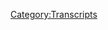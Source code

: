 {{DEFAULTSORT:
    #_TRANSCRIPT_0024:March 23, 2017
}}{{Transcript
    | title         = [[24: March 23, 2017]]
    | caption       = [https://knowledgefight.libsyn.com/knowledge-fight-march-23-2017 Listen to this episode on Libsyn]
    | episodeNumber = [[24: March 23, 2017|24]]
    | length        = 02:13:32
}}

{{MessageBox
    | header     = Warning: Bot Generated Content
    | text       = This transcript was automatically generated by transcription software and likely contains many mistakes and misattributions. Please check the audio for definitive quotes, attribution, and context.
    | image      = N3yvass4myg91.webp
    | imagewidth = 50px
    | id         = warning
}}

{{TranscriptBlock
    | name      = Alex Jones
    | timestamp = 00:00:00.000
    | text      = Andy in Kansas, you're on the air. Thanks for holding. Oh, Alex, I'm a first time caller. I'm a huge fan. I love your
}}

{{TranscriptBlock
    | name      = Dan
    | timestamp = 00:00:07.000
    | text      = work. Hey, everybody, welcome back to knowledge fight. I'm Dan. I'm Jordan. This is a podcast where we sit around and drink some red wine and have a little conversation about Infowars. But plot twist.
}}

{{TranscriptBlock
    | name      = Jordan
    | timestamp = 00:00:19.000
    | text      = The plot twist.
}}

{{TranscriptBlock
    | name      = Dan
    | timestamp = 00:00:19.000
    | text      = I know a lot about Alex Jones and Infowars and I listened to his show every day
}}

{{TranscriptBlock
    | name      = Jordan
    | timestamp = 00:00:23.000
    | text      = you do? Okay. I'm gonna tell you something. I do not contract. I don't think I know anything about Alex Jones. You
}}

{{TranscriptBlock
    | name      = Dan
    | timestamp = 00:00:31.000
    | text      = know, he's a man.
}}

{{TranscriptBlock
    | name      = Jordan
    | timestamp = 00:00:32.000
    | text      = He is a man a man. He's a really it's really important to him that he's a man man emphasis on man. It's really important to him that he's a white man.
}}

{{TranscriptBlock
    | name      = Dan
    | timestamp = 00:00:41.000
    | text      = He lives in occupied Texas. That's true. And that's about it. That's all you really need to know about. That's all I need to know. Guys. Today we are going to be going over the day in the life of Alex Jones. We're gonna be going over Thursday, March 23. On the Alex Jones program where a lot of really fucked up stuff happens Alex Jones may or may not have lost a friend
}}

{{TranscriptBlock
    | name      = Jordan
    | timestamp = 00:01:03.000
    | text      = No, he has an
}}

{{TranscriptBlock
    | name      = Dan
    | timestamp = 00:01:05.000
    | text      = interview that we're going to be breaking down in detail that I think might have Fallout consequences. That's
}}

{{TranscriptBlock
    | name      = Jordan
    | timestamp = 00:01:10.000
    | text      = that's our next project is a child children's book called Alex loses a friend. Because of the fucking globalist
}}

{{TranscriptBlock
    | name      = Dan
    | timestamp = 00:01:21.000
    | text      = there's no doubt the globalist are interwoven in this lack of a friendship. Yeah. But what before we get to the episode before we get to the clips that we're going to play and discuss. I wanted to just take a second to reflect and bask in some Alex Jones related news that we're not going to be going over Excellent.
}}

{{TranscriptBlock
    | name      = Jordan
    | timestamp = 00:01:39.000
    | text      = First thing, the classic what got cut,
}}

{{TranscriptBlock
    | name      = Dan
    | timestamp = 00:01:41.000
    | text      = that's not even what got cut. Because it's just news that if we didn't talk about, everyone would be like, This is not a legit Alex Jones podcast. That's
}}

{{TranscriptBlock
    | name      = Jordan
    | timestamp = 00:01:50.000
    | text      = yeah, it would be terrible if people thought that.
}}

{{TranscriptBlock
    | name      = Dan
    | timestamp = 00:01:53.000
    | text      = Absolutely. the Twittersphere would be hotter. Ah, Buzz. So on Friday of last week on the 24th Alex Jones released a in depth apology to James L. fantas. Owner of Comet Ping Pong pizza, about his involvement in pizza gate and
}}

{{TranscriptBlock
    | name      = Jordan
    | timestamp = 00:02:12.000
    | text      = unprecedented apology.
}}

{{TranscriptBlock
    | name      = Dan
    | timestamp = 00:02:15.000
    | text      = He still has the tone of like, hey, we were just reporting stuff. Yeah,
}}

{{TranscriptBlock
    | name      = Jordan
    | timestamp = 00:02:20.000
    | text      = yeah, you still owe it as we all know. They're just really focused on getting getting good reporting. Now.
}}

{{TranscriptBlock
    | name      = Dan
    | timestamp = 00:02:26.000
    | text      = We love the truth. And other people were saying this, it was viral. We're just commenting on why you guys be in such pitches about it. Right. That's kind of his tone. But at the same time, the language of his apology. I texted you about this before the show. I'm certain he's getting sued. Oh, absolutely. The way he keeps bringing up James elephantitis. The way he keeps saying like, we heard these things. The reporters who were talking about it aren't even here anymore. Right? Right are so sorry. We fired those people. Yeah.
}}

{{TranscriptBlock
    | name      = Jordan
    | timestamp = 00:02:57.000
    | text      = No. unprompted at the very least got a strongly worded letter.
}}

{{TranscriptBlock
    | name      = Dan
    | timestamp = 00:03:03.000
    | text      = 100% Oh, absolutely. But also the other thing I wanted to unpack is that a couple months ago, he put out a video on YouTube called the final word on Sandy Hook.
}}

{{TranscriptBlock
    | name      = Jordan
    | timestamp = 00:03:13.000
    | text      = Oh, he's already got the final word out. Yeah. Which, boy, I'm glad we finally got to the bottom of that.
}}

{{TranscriptBlock
    | name      = Dan
    | timestamp = 00:03:21.000
    | text      = Well, he realized that people were attacking him for being a sandy hook truther and all this stuff for being a pile of shit. Yeah. And so he wanted to put out a video that once and for all spoke his piece about Sandy Hook.
}}

{{TranscriptBlock
    | name      = Jordan
    | timestamp = 00:03:34.000
    | text      = Was it just him shitting on the concept of grief. I wish it was just just a piece of paper with grief written on it as he shits on the death
}}

{{TranscriptBlock
    | name      = Dan
    | timestamp = 00:03:43.000
    | text      = if he just had like a patchwork quilt done, and all of the pieces of it were people who had lost loved ones. Just shit on it. That's what the video shows. That that's the image in my head from now on. Yeah, yeah. In reality what it was was him playing a bunch of circumstantial bullshit pieces of evidence that Sandy Hook might have been fake. And then him at the end being like, this investigation is gonna be ongoing. No, not the final word.
}}

{{TranscriptBlock
    | name      = Jordan
    | timestamp = 00:04:14.000
    | text      = How do you watch? Yeah, it's like even in a lie. Yeah. Damn it, but
}}

{{TranscriptBlock
    | name      = Dan
    | timestamp = 00:04:20.000
    | text      = it's this trend. It's
}}

{{TranscriptBlock
    | name      = Jordan
    | timestamp = 00:04:22.000
    | text      = a Chinese nesting doll of lies.
}}

{{TranscriptBlock
    | name      = Dan
    | timestamp = 00:04:24.000
    | text      = Try calm nesting doll. Yep. I'm starting to recognize that there are pieces of things that he has said that he's starting to walk back really hard. Like the pizza gate. One is one of them. The Sandy Hook thing you did a bad job of it in that video. But what he's trying to do is like this instance. Yeah, we were just just asking questions over here, right, that sort of thing. And that means trouble. Yeah, that well,
}}

{{TranscriptBlock
    | name      = Jordan
    | timestamp = 00:04:50.000
    | text      = when you don't have any clips of him ever apologizing for anything, not even the ones where he is saying, you know, I may have gotten something wrong before he's also Who always said, but really? I got it right to
}}

{{TranscriptBlock
    | name      = Dan
    | timestamp = 00:05:03.000
    | text      = Yeah, I look, I was more right than wrong. Yeah, yeah.
}}

{{TranscriptBlock
    | name      = Jordan
    | timestamp = 00:05:07.000
    | text      = I mean, I'm not a perfect man. But I will say that 99% of the time what we report on is right. And frankly, that's probably 100% A round up here
}}

{{TranscriptBlock
    | name      = Dan
    | timestamp = 00:05:16.000
    | text      = is great clip that isn't one of our past episodes where he is like, I'm so plugged into the zeitgeist that even when I tried to lie, I'm Yeah,
}}

{{TranscriptBlock
    | name      = Jordan
    | timestamp = 00:05:24.000
    | text      = exactly. Yeah. Now he's an insane person, fucking
}}

{{TranscriptBlock
    | name      = Dan
    | timestamp = 00:05:27.000
    | text      = douche. Anyway, let's get to the 23rd This is gonna be a roller coaster ride. There's going to be a sort of all over the place beginning then this interview that I mentioned. And then esoteric malaise.
}}

{{TranscriptBlock
    | name      = Jordan
    | timestamp = 00:05:45.000
    | text      = I've never heard those two words. Back to back before. That's so Tarik malaise? Yeah,
}}

{{TranscriptBlock
    | name      = Dan
    | timestamp = 00:05:51.000
    | text      = he's an unpleasant state. But He's also getting real heavy when he's
}}

{{TranscriptBlock
    | name      = Jordan
    | timestamp = 00:05:57.000
    | text      = finding ways to be malaise. To have malaise in a very weird and unusual type way.
}}

{{TranscriptBlock
    | name      = Dan
    | timestamp = 00:06:03.000
    | text      = Yes, absolutely. X ray. It's wonderful it but that's just sort of a syllabus for what we're about to experience. Let's get to this first clip that involves some of these leaks that are going on. I'm not talking onions, my friend.
}}

{{TranscriptBlock
    | name      = Alex Jones
    | timestamp = 00:06:18.000
    | text      = And it's even in the vault, seven leaks, that they're targeting President Trump trying to plant Russian software that they've stolen and are using. It's not a claim. He's working with the Russians. You just you don't think some little hacker in his basement released vault seven, two weeks ago? That was right out of the White House. You can bet your bottom dollar was it? Or let's just say allies of the return of the Republic.
}}

{{TranscriptBlock
    | name      = Dan
    | timestamp = 00:06:47.000
    | text      = Oh,
}}

{{TranscriptBlock
    | name      = Jordan
    | timestamp = 00:06:49.000
    | text      = so the Jedi that who released it? Wait, no, no. That's bad. That's bad. What he just said, right?
}}

{{TranscriptBlock
    | name      = Dan
    | timestamp = 00:06:58.000
    | text      = Yeah. Especially if it turns out that it is Russia who is releasing these things?
}}

{{TranscriptBlock
    | name      = Jordan
    | timestamp = 00:07:03.000
    | text      = I think it's even worse if it turns out it's the White House who's releasing these things? Oh, oh,
}}

{{TranscriptBlock
    | name      = Dan
    | timestamp = 00:07:07.000
    | text      = wait state
}}

{{TranscriptBlock
    | name      = Jordan
    | timestamp = 00:07:09.000
    | text      = because how did how did they won? How did they get it? Probably illegally, right? Yeah, so done. We're done. We're done right there. That's why it's really bad. The Patriots know it. But he's also already said the Russians are helping us out here.
}}

{{TranscriptBlock
    | name      = Dan
    | timestamp = 00:07:23.000
    | text      = That's why he had to stipulate friends who support the return of the Republic, right? You have these weird hacker collectives and stuff like that, like the Guccifer 2.0. Which I don't know if it's true, but our intelligence already Yeah, our intelligence community does believe that that is a cutout personality for Russian hackers. Yeah, to use as an intermediary to get the information to WikiLeaks and have plausible deniability. Now, if Alex Jones is saying that these people are like Friends of the return of our republic, he's basically just saying that, like, Putin, Putin is helping us restore Oh, yeah, that's fucked up friends
}}

{{TranscriptBlock
    | name      = Jordan
    | timestamp = 00:08:04.000
    | text      = of the return of the treason. That's treason, right? That's treason if you're if you're working with a non allied power to perform what is essentially a coup, that's, by the definition of words, treason,
}}

{{TranscriptBlock
    | name      = Dan
    | timestamp = 00:08:22.000
    | text      = we keep coming back to this thing, where you're so hung up on the idea that words have meaning. i That's a really good point. Yeah. I've been meaning to bring this up in our review session. I can't or whatever.
}}

{{TranscriptBlock
    | name      = Jordan
    | timestamp = 00:08:35.000
    | text      = Yeah, HR is really pissed at me for believing in the meaning of words.
}}

{{TranscriptBlock
    | name      = Dan
    | timestamp = 00:08:39.000
    | text      = After every episode, we sit down and I give you an employee review, and you give me an employee review.
}}

{{TranscriptBlock
    | name      = Jordan
    | timestamp = 00:08:44.000
    | text      = Yeah, yours is what are you even doing here? And mine is you do all the work. Thanks.
}}

{{TranscriptBlock
    | name      = Dan
    | timestamp = 00:08:49.000
    | text      = Yours is also Dan, you have a problem. You should talk to more people. That's,
}}

{{TranscriptBlock
    | name      = Jordan
    | timestamp = 00:08:54.000
    | text      = yep. I well. I didn't want to air our dirty load.
}}

{{TranscriptBlock
    | name      = Dan
    | timestamp = 00:08:58.000
    | text      = It's fine. Anyway, Alex Jones, is in this episode, and throughout this last week has been pretty certain is the right word. I think that he's being oppressed. He's got a real victim.
}}

{{TranscriptBlock
    | name      = Jordan
    | timestamp = 00:09:12.000
    | text      = Sure. Sure. He's being oppressed. All right.
}}

{{TranscriptBlock
    | name      = Dan
    | timestamp = 00:09:15.000
    | text      = And this next clip, he explores a little bit of his thoughts about that.
}}

{{TranscriptBlock
    | name      = Alex Jones
    | timestamp = 00:09:19.000
    | text      = And they're openly in the news Shang, shut down. Alex Jones. I was told by high level sources that again, just a few months ago, Nancy Pelosi had met with the outgoing head of the Justice Department, Loretta Lynch and demanded either be sued, or demanded I somehow be arrested. And she said, I can't do it. So they started developing other plans that we'll be obviously seeing emerge soon. I'm gonna be talking about those yet. But
}}

{{TranscriptBlock
    | name      = Jordan
    | timestamp = 00:09:47.000
    | text      = no, she didn't know also, why would you why would you talk to the outgoing head of the Justice Department? Well,
}}

{{TranscriptBlock
    | name      = Dan
    | timestamp = 00:09:56.000
    | text      = because why why
}}

{{TranscriptBlock
    | name      = Jordan
    | timestamp = 00:09:57.000
    | text      = would you say to her because she was already leaving Well, I would just say to her like now that you have zero power, it's time to really go after Alex Jones. Yeah, we were we our master plan was to get you as far away from power as humanly possible that way. What is she going to infiltrate?
}}

{{TranscriptBlock
    | name      = Dan
    | timestamp = 00:10:15.000
    | text      = No one suspects the former Attorney General.
}}

{{TranscriptBlock
    | name      = Jordan
    | timestamp = 00:10:20.000
    | text      = Yep. There's two things. No one expects Spanish Inquisition, former attorney generals. Everybody knows this. This is why Janet Reno is the greatest Trojan horse currently working for Infowars. You don't know she's not on camera. True. It's true. Yeah. She's a secret mole.
}}

{{TranscriptBlock
    | name      = Dan
    | timestamp = 00:10:39.000
    | text      = I believe the premise as, as established by Alex here is that Loretta Lynch wouldn't have stopped being Attorney General had Hillary won. Yeah, well, that's obvious. And that's when they were making these plans.
}}

{{TranscriptBlock
    | name      = Jordan
    | timestamp = 00:10:52.000
    | text      = Before Alex Jones was really that important to anybody.
}}

{{TranscriptBlock
    | name      = Dan
    | timestamp = 00:10:56.000
    | text      = He was important back then. Okay.
}}

{{TranscriptBlock
    | name      = Jordan
    | timestamp = 00:10:58.000
    | text      = I apologize. No, you're right. You're right.
}}

{{TranscriptBlock
    | name      = Dan
    | timestamp = 00:11:01.000
    | text      = He got Trump elected.
}}

{{TranscriptBlock
    | name      = Jordan
    | timestamp = 00:11:03.000
    | text      = Boy, I wish I wish there was less truth in that. Yep.
}}

{{TranscriptBlock
    | name      = Dan
    | timestamp = 00:11:07.000
    | text      = And with the scripts I've done,
}}

{{TranscriptBlock
    | name      = Alex Jones
    | timestamp = 00:11:07.000
    | text      = understand, I officially already in DC, have Obama and Hillary Clinton out of that command bunker. They've got down the street.
}}

{{TranscriptBlock
    | name      = Jordan
    | timestamp = 00:11:16.000
    | text      = Do you not have a command? mkdir command
}}

{{TranscriptBlock
    | name      = Dan
    | timestamp = 00:11:17.000
    | text      = bunker that doesn't exist? Or is it? It doesn't?
}}

{{TranscriptBlock
    | name      = Jordan
    | timestamp = 00:11:23.000
    | text      = It's always down the street.
}}

{{TranscriptBlock
    | name      = Dan
    | timestamp = 00:11:24.000
    | text      = Yeah, it's just running blocks. Past the McDonald's. Exactly. He you know where it exists inside his little fantasy brain world. That's where that's the address. Your fantasy
}}

{{TranscriptBlock
    | name      = Jordan
    | timestamp = 00:11:37.000
    | text      = hillbilly caller give him directions.
}}

{{TranscriptBlock
    | name      = Dan
    | timestamp = 00:11:39.000
    | text      = Now. Boy, howdy. I tell you that the DC DOJ, Department of Transportation is out then they tell me that bunkers. There's bunker bunkers.
}}

{{TranscriptBlock
    | name      = Jordan
    | timestamp = 00:11:48.000
    | text      = Excuse me, sir. I don't know when you turn into a Southern gentleman.
}}

{{TranscriptBlock
    | name      = Dan
    | timestamp = 00:11:52.000
    | text      = No, I do declare. I'll do declare Obama gotta bunker.
}}

{{TranscriptBlock
    | name      = Alex Jones
    | timestamp = 00:11:57.000
    | text      = There they are. They are coming after us. And they don't even hide this up there. They want us to know, we're coming after you. When lawyers get ready. And they're in the Federal Elections Commission already, outside of law, just racketeering Chinon letters to Google and letters other companies saying you kick off. Everybody that I mean, every libertarian or patriotic or nationalistic news site that I talked to was kicked off ad roll last month on the same day. See, oh, we're not allowed to advertise supplements on the internet or or T shirts, because the Federal Elections Commission said so where are the hearings? You don't get a hearing? Where are the hearings? You
}}

{{TranscriptBlock
    | name      = Dan
    | timestamp = 00:12:44.000
    | text      = don't get a hearing? Because it's not. That's not a legal thing. Next, business capitalism. It's a business that you violated their terms of service,
}}

{{TranscriptBlock
    | name      = Jordan
    | timestamp = 00:12:54.000
    | text      = y'all. Y'all ever capitalism? It's not a good it's not necessarily the best system. It is the one that we exist in now.
}}

{{TranscriptBlock
    | name      = Dan
    | timestamp = 00:13:00.000
    | text      = It's well within especially what libertarians should believe it. Yeah, we've been over this 100 times is all ad roll. A being I was kicked off because of the FEC narrative is complete nonsense. No.
}}

{{TranscriptBlock
    | name      = Jordan
    | timestamp = 00:13:12.000
    | text      = But I that's like what he just said is the best kind of evidence for him being currently issued papers by a lawyer. It has to be like, he is telling the truth. Somebody is issuing him papers. Yes, but it can't just be a pizza joint. No, right? They're just the front. They're just the first wave, you know, that's their Pelosi is operating secretly behind him. Yeah. Because if it's just a pizza joint, all he warrants is a pizza joint. And that does not give him the inflated self importance that he needs.
}}

{{TranscriptBlock
    | name      = Dan
    | timestamp = 00:13:47.000
    | text      = No, but it is. Like let's just say it is just James elephantitis. And Comet Ping Pong, because that's the truth. Well, we don't know. That's the truth. It seems like the most likely scenario right outcomes razor it if that is the case. He's fucked. Like he deserves to be sued. That's a good case.
}}

{{TranscriptBlock
    | name      = Jordan
    | timestamp = 00:14:08.000
    | text      = Yeah, that what what would the case be? It wouldn't be you can't it can't be libel. Can it? Yeah. Oh, is it libel hard? How does that work? What I it's
}}

{{TranscriptBlock
    | name      = Dan
    | timestamp = 00:14:20.000
    | text      = defamatory statements that were made? Through through speculation. See, but
}}

{{TranscriptBlock
    | name      = Jordan
    | timestamp = 00:14:25.000
    | text      = it wasn't them insulting the pizza joint. It was them just insisting that the pizza joint was a front for Hillary Clinton, rape children. That's not insulting. That's not insulting at all.
}}

{{TranscriptBlock
    | name      = Dan
    | timestamp = 00:14:38.000
    | text      = That's actually implying that they're very enterprise.
}}

{{TranscriptBlock
    | name      = Jordan
    | timestamp = 00:14:40.000
    | text      = You've got a second business running right? You need more revenue streams in this day and age. You got to diversify. Oh, of course, if you're the pizza joint that Hillary Clinton picked, man, you must be a great pizza joint. Clone only rapes in the finest lunch.
}}

{{TranscriptBlock
    | name      = Alex Jones
    | timestamp = 00:14:57.000
    | text      = If you if you
}}

{{TranscriptBlock
    | name      = Dan
    | timestamp = 00:14:58.000
    | text      = go back and look at some of the stuff and some of the statements that were made by employees of Comet Ping Pong and James all scientists back when this was first starting up, ah, there's a bunch of threats that they got to their business, right. Their employees were threatened, they had their lives threatened. They had a situation where, you know, became hostile to ever come to work. Right. Of course, that's actionable.
}}

{{TranscriptBlock
    | name      = Jordan
    | timestamp = 00:15:22.000
    | text      = Yeah, I agree. But who who would like now now we're actually just discussing a full on legal briefing
}}

{{TranscriptBlock
    | name      = Dan
    | timestamp = 00:15:29.000
    | text      = is becoming an episode of handle on the law.
}}

{{TranscriptBlock
    | name      = Jordan
    | timestamp = 00:15:34.000
    | text      = Boston Legal. But But wouldn't it be the originator of the claim like Alex Jones, never. Alex Jones has never originated an idea other than the ones that he's just making up? So maybe he did make this well, I don't know.
}}

{{TranscriptBlock
    | name      = Dan
    | timestamp = 00:15:50.000
    | text      = I'm not I'm not sure how that would work. But I know that he is incredibly guilty of perpetuating. Oh, yeah.
}}

{{TranscriptBlock
    | name      = Jordan
    | timestamp = 00:15:56.000
    | text      = He gave it the biggest platform you could he had.
}}

{{TranscriptBlock
    | name      = Dan
    | timestamp = 00:15:59.000
    | text      = Like there's this guy named Jack Sobiech, who's a complete monster made up name from Star Wars. He spent like an entire evening videotaping himself going to Comet Ping Pong and comet or what's the other one best pizza? The two pizza places on the same block? And
}}

{{TranscriptBlock
    | name      = Jordan
    | timestamp = 00:16:17.000
    | text      = competing rape dungeons? Yep, absolutely. Well, they're
}}

{{TranscriptBlock
    | name      = Dan
    | timestamp = 00:16:20.000
    | text      = all in the mix. Together. So they had the key went and weird business model weird business model. He videotaped himself going into best a pizza and nothing happened. Right? Nothing happened. There was nothing weird. And then as soon as he left, he's like, Oh, it's so fucking weird in there. Oh, my God. You can
}}

{{TranscriptBlock
    | name      = Jordan
    | timestamp = 00:16:37.000
    | text      = just feel it like, like a ghost hunters show like, yeah. Oh, I can. It just got colder.
}}

{{TranscriptBlock
    | name      = Dan
    | timestamp = 00:16:43.000
    | text      = We're off the chart. Yeah, exactly. So then he goes to Comet Ping Pong. And he tries to order some food. Everyone's treating him real nice. He goes in. He's trying to live stream it. And one of the waiters realizes what's going on that this guy is videotaping himself eating at their place. That's not a coincidence. Yeah, especially Wow, all this pizza gate stuff is going on. So the waiter comes over and explains my employees have been threatened. Do you understand that you're helping perpetuate something that is really damaging to people? Right? Just people who are trying to live their lives and
}}

{{TranscriptBlock
    | name      = Jordan
    | timestamp = 00:17:18.000
    | text      = not just my business, but the lives of people. Yeah, absolutely. So once a guy starts bringing guns, places, well, that's a different physical threat.
}}

{{TranscriptBlock
    | name      = Dan
    | timestamp = 00:17:26.000
    | text      = This is before that. Oh, well, I mean, it's the same. That's why I'm I think it helps build the case that Alex is gonna get sued. Okay. Jack for Sobia. It goes in. This guy explains to him that people have been threatened and it's no joke. It's not a laughing matter. And he's like, I'm just trying to you know, I always tape everything I do. I'm trying to eat a dinner. He's like, come on. Yeah, it's not what's going on. The guy. There's an off duty cop there. And they just escort him out. Right? And he's like, everything was fucking weird in there.
}}

{{TranscriptBlock
    | name      = Jordan
    | timestamp = 00:17:54.000
    | text      = I'm surprising me to be a cop himself. Right. That's your mood. Sobiech Yeah, that's your move. You go in there. And you're like, oh,
}}

{{TranscriptBlock
    | name      = Dan
    | timestamp = 00:18:02.000
    | text      = undercover. Actually, I
}}

{{TranscriptBlock
    | name      = Jordan
    | timestamp = 00:18:03.000
    | text      = am a cop.
}}

{{TranscriptBlock
    | name      = Dan
    | timestamp = 00:18:04.000
    | text      = I'm Serpico.
}}

{{TranscriptBlock
    | name      = Jordan
    | timestamp = 00:18:05.000
    | text      = Yeah, I'm trying to figure this shit out, man. Well,
}}

{{TranscriptBlock
    | name      = Dan
    | timestamp = 00:18:07.000
    | text      = he didn't pull that he left and then he was like, everything was demonic in there. You just get a feeling. There's a back room. There were kids running in and out of it. What's going on here? didn't show any of that in his video. Probably just making shit up kids running in and out of it. I watched the entire like two hour long live stream that he posted because you're an insane person, not
}}

{{TranscriptBlock
    | name      = Jordan
    | timestamp = 00:18:28.000
    | text      = yours lunatic. There's
}}

{{TranscriptBlock
    | name      = Dan
    | timestamp = 00:18:30.000
    | text      = nothing in it. And then like the next day, he's on Infowars great being interviewed about what he experienced. And what he found at the pizza place. He's lying his tits off. There's, he says a bunch of stuff that didn't happen in the videos, but they know no one's gonna go watch the whole videos. It's two hours long. Yeah, absolutely.
}}

{{TranscriptBlock
    | name      = Jordan
    | timestamp = 00:18:50.000
    | text      = You're the only person who watched the whole video
}}

{{TranscriptBlock
    | name      = Dan
    | timestamp = 00:18:53.000
    | text      = probably. So they interview him on that. Alex does say that someone should go check it out. Someone should go investigate it right flash forward a very short time guy shows up with a gun drove from out of state to go investigate this pizza place. Shoots, shoots a bullet and the place.
}}

{{TranscriptBlock
    | name      = Jordan
    | timestamp = 00:19:11.000
    | text      = Whoa, he did. Yeah. He finally didn't know that. He fired he
}}

{{TranscriptBlock
    | name      = Dan
    | timestamp = 00:19:15.000
    | text      = fired the gun. It didn't he didn't I don't think he shot it at anybody. But I think he like he shot it to the ground. Wow. Yeah.
}}

{{TranscriptBlock
    | name      = Jordan
    | timestamp = 00:19:21.000
    | text      = So Yosemite Sam came from Oklahoma to bother a pizza
}}

{{TranscriptBlock
    | name      = Dan
    | timestamp = 00:19:25.000
    | text      = joint. I mean, Alex isn't wholly responsible for all this turn of events, but he had his hand in playing. Yeah, a part of it hit he should be sued. Dave Seaman should be sued. Bunch of other these dingdong. Assholes. They really should be sued. They've caused a lot of damage to people. Yeah.
}}

{{TranscriptBlock
    | name      = Jordan
    | timestamp = 00:19:42.000
    | text      = Well, I mean, loss of revenue you got you know, threats on people's lives.
}}

{{TranscriptBlock
    | name      = Dan
    | timestamp = 00:19:48.000
    | text      = I believe in free speech wholeheartedly, but I don't believe in libel, and I don't believe in threats. Those things or don't believe either of those things are real. I believe they're real, but I don't protect it. I I don't believe that you can get away with Oh,
}}

{{TranscriptBlock
    | name      = Jordan
    | timestamp = 00:20:01.000
    | text      = yeah, neither. Neither does the law. That's why they that's why those words exist.
}}

{{TranscriptBlock
    | name      = Dan
    | timestamp = 00:20:05.000
    | text      = So I believe that this what I've just laid out for you is the reason that Alex is probably going to get sued. Yes. I also believe that the reason that he's being investigated, as he puts it in that last clip, yeah, is not because people think he's a Russian spy. Now, it's because there are Russian Russian bots that are specifically promoting his content. Okay. And the question that the FBI is apparently asking, according to the articles that I've read, is, is there coordination? Is there a collaborative thing going on? Where these Russian bots promote Infowars content? And then secondarily, is there any influence from Russian sources into Alex's reporting?
}}

{{TranscriptBlock
    | name      = Jordan
    | timestamp = 00:20:51.000
    | text      = And you would say like, I would say, normally, there's no way there's collusion or collaboration just because who would you wouldn't even need to talk to Alex, if you gave if you gave him more attention, he just be like Cray and never ask question. Yeah, but he did go on our T. He did. And he did go on our team.
}}

{{TranscriptBlock
    | name      = Dan
    | timestamp = 00:21:11.000
    | text      = He went on Alexander Dugan shown Alexander Dugan has been on his show, right. Like there isn't nothing there.
}}

{{TranscriptBlock
    | name      = Jordan
    | timestamp = 00:21:18.000
    | text      = No, see. And I would say it's probably more Alex just having both naked self interest and just needing his father's love. That's really what that all too busy with the teeth and then just needs his father's love. He's got great teeth, but he doesn't have his dad's
}}

{{TranscriptBlock
    | name      = Dan
    | timestamp = 00:21:37.000
    | text      = love. I don't think that Alex himself is being investigated for anything he's done. I believe that he is a piece of the investigation, because his propaganda is being pushed by Russian bots. Yeah. And I believe from everything I've read that that is what the articles are about. And but with the FBI investigation is about Alex has turned this into I am being called a Russian agent. Right. And they're trying to attack me.
}}

{{TranscriptBlock
    | name      = Jordan
    | timestamp = 00:22:03.000
    | text      = Well, and that's that's a great narrative for him to push, because that was that's turned into also the the argument from even people on the left where it's like, well, I don't support them shutting down any kind of news or anything like that. And you're like, well, one, not the story. No, two, he's not he's propaganda. Yeah.
}}

{{TranscriptBlock
    | name      = Dan
    | timestamp = 00:22:22.000
    | text      = And I don't think he should be shut down. Now. I just think we should roundly mock him until he quits and sue him for libel until he's broke. If he does do those things, he shouldn't be sued for them. But anyway, these are the reasons that I think people are attacking Alex. Yes. Alex has other ideas about why people are attacking
}}

{{TranscriptBlock
    | name      = Jordan
    | timestamp = 00:22:38.000
    | text      = so many, so many possibilities.
}}

{{TranscriptBlock
    | name      = Alex Jones
    | timestamp = 00:22:41.000
    | text      = Why do they want to shut Infowars down, we told you 18 years ago, they've got cameras and microphones hidden and major devices that are watching and listening to you for controlling thought content and knowing what you're doing and selling data to advertising agencies to then control the hopes and dreams of society. Now, you didn't know that they were spying on the president. And they tried to lie about it. And now it's been exposed. And I've told you, they're preparing a civil emergency and martial law and a civil war. Now they're all over the news, openly calling for the cities to begin to burn and for the President to be murdered, or the president to be, you know, dragged out in chains. That's not political speech that's caused for military insurrection and warfare against the Republic. And they've got the former deputy head of the Defense Department running around in policy papers like foreign affairs and foreign policy, and all these other globalist publications and going to the Pentagon and saying we can pull it up, former deputy head of the Defense Department, calling for military coup against Trump. I that that person shall be arrested and then indicted the next day for organized insurrection in the country outside of law to foment a military mutiny and rebellion against the taxpayers citizens of this country.
}}

{{TranscriptBlock
    | name      = Jordan
    | timestamp = 00:24:04.000
    | text      = But wait, but But didn't he say earlier that that was okay, didn't he? As long as they were as long as they were for Trump?
}}

{{TranscriptBlock
    | name      = Dan
    | timestamp = 00:24:15.000
    | text      = Yeah, then doesn't need it didn't
}}

{{TranscriptBlock
    | name      = Jordan
    | timestamp = 00:24:17.000
    | text      = he just didn't he just condemned the very thing that he said was perfectly fine isn't
}}

{{TranscriptBlock
    | name      = Dan
    | timestamp = 00:24:22.000
    | text      = like the last months of his show had been about how the rogue forces within the CIA have performed a counter coup against liberals
}}

{{TranscriptBlock
    | name      = Jordan
    | timestamp = 00:24:32.000
    | text      = right. But I thought we already had the counter counter coup. So this
}}

{{TranscriptBlock
    | name      = Dan
    | timestamp = 00:24:34.000
    | text      = is the third coup we're in the middle of the counter counter coup
}}

{{TranscriptBlock
    | name      = Jordan
    | timestamp = 00:24:37.000
    | text      = we're in the middle of the counter counter give me I cannot keep track of
}}

{{TranscriptBlock
    | name      = Dan
    | timestamp = 00:24:41.000
    | text      = all these codes. We might find out find out later that there's we need we need a coup tracker. Yeah, we do. Let's get an app. Yeah. Can you code
}}

{{TranscriptBlock
    | name      = Jordan
    | timestamp = 00:24:50.000
    | text      = now that we're fucked all I can do we'll just send out a mask test mass text every time there's a counter coup.
}}

{{TranscriptBlock
    | name      = Dan
    | timestamp = 00:24:56.000
    | text      = Yeah. So also I because Alex keeps Talking about globalist publications. I've subscribed to foreign policy. And I've started reading it, you're
}}

{{TranscriptBlock
    | name      = Jordan
    | timestamp = 00:25:11.000
    | text      = walking a walk now,
}}

{{TranscriptBlock
    | name      = Dan
    | timestamp = 00:25:13.000
    | text      = I started reading foreign policy all the time. Okay. And I check in on it every day. This narrative you spinning is not in there. But what I did read is a very fascinating article about Sebastian Gorka.
}}

{{TranscriptBlock
    | name      = Jordan
    | timestamp = 00:25:26.000
    | text      = Oh yeah, he's a bad dude. He's a Nazi,
}}

{{TranscriptBlock
    | name      = Dan
    | timestamp = 00:25:30.000
    | text      = theoretically, a sworn Nazi.
}}

{{TranscriptBlock
    | name      = Jordan
    | timestamp = 00:25:32.000
    | text      = He's a Nazi.
}}

{{TranscriptBlock
    | name      = Dan
    | timestamp = 00:25:33.000
    | text      = But this article was, we don't want to take a stance on whether or not he is a Nazi. But what I can do is review
}}

{{TranscriptBlock
    | name      = Jordan
    | timestamp = 00:25:43.000
    | text      = his dissertation. Oh, so the one where he probably espouses Nazi ideas?
}}

{{TranscriptBlock
    | name      = Dan
    | timestamp = 00:25:50.000
    | text      = No, it's uh, you know, it's about terrorism, counterterrorism stuff, and the guy who is a doctoral advisor, so he's used to reviewing people's dissertations was just going on and on just fucking taking the piss out of him for how unscholarly that was. He only cites like four sources clearly didn't read many books. Wonderful. Then it goes on to explain that like he is one of Trumps counterterrorism advisors. He's pretty high up there. And he has no experience and almost no published work outside of his dissertation about counterterrorism. It's like, that's bad. That's bad, right? It's the kind of stuff that's in foreign policy. Very interesting.
}}

{{TranscriptBlock
    | name      = Jordan
    | timestamp = 00:26:32.000
    | text      = Don't you want like, now I look. I'm listening. I could be crazy. When did you wouldn't you want like an expert?
}}

{{TranscriptBlock
    | name      = Dan
    | timestamp = 00:26:43.000
    | text      = I think for an advisor position, you'd want an expert, especially for like a counterterrorism.
}}

{{TranscriptBlock
    | name      = Jordan
    | timestamp = 00:26:47.000
    | text      = When that seems to be a
}}

{{TranscriptBlock
    | name      = Dan
    | timestamp = 00:26:49.000
    | text      = pretty hot topic. Yeah.
}}

{{TranscriptBlock
    | name      = Jordan
    | timestamp = 00:26:50.000
    | text      = Why would you hire just a random dude, weirdo?
}}

{{TranscriptBlock
    | name      = Dan
    | timestamp = 00:26:53.000
    | text      = Weirdo Nazi Gorka?
}}

{{TranscriptBlock
    | name      = Jordan
    | timestamp = 00:26:55.000
    | text      = What's your counterterrorism idea? Kill the Jews? i You're a Nazi. There it is. You're a Nazi. I do it
}}

{{TranscriptBlock
    | name      = Dan
    | timestamp = 00:27:02.000
    | text      = damn my Nazi my anti semitic Tourette's.
}}

{{TranscriptBlock
    | name      = Jordan
    | timestamp = 00:27:06.000
    | text      = I'm always trying not to Nazi. So
}}

{{TranscriptBlock
    | name      = Dan
    | timestamp = 00:27:09.000
    | text      = this next clip is what I would describe as a tease for our next episode a tease for you guys want to get excited about what our next episode is gonna be about? It's a lot of this.
}}

{{TranscriptBlock
    | name      = Alex Jones
    | timestamp = 00:27:18.000
    | text      = The good news is Nunez comes out. And just says, look, I mean, I've had a lot of people come to me in the intelligence agencies, and then Trump was being spied on.
}}

{{TranscriptBlock
    | name      = Dan
    | timestamp = 00:27:27.000
    | text      = This is true. This is a huge narrative that Alex spun for the entirety of the last week,
}}

{{TranscriptBlock
    | name      = Jordan
    | timestamp = 00:27:32.000
    | text      = really? And none of it's true.
}}

{{TranscriptBlock
    | name      = Dan
    | timestamp = 00:27:35.000
    | text      = I can prove it. And I'm going to on our next episode, you can prove that he spun the narrative the whole week. No, I can prove that it's all lies. Oh, well, it is. And I found out where it came from. Oh, shit. Yep. This is big, big stuff. So anyway, get excited for our next episode, but also enjoy the rest of this one. You ding dongs.
}}

{{TranscriptBlock
    | name      = Jordan
    | timestamp = 00:27:57.000
    | text      = Passive aggressive.
}}

{{TranscriptBlock
    | name      = Dan
    | timestamp = 00:27:58.000
    | text      = I don't know we haven't done this in a week. That's true. It's we're, we're half hour in we're figuring our legs back. Take a sip of this wine. You're just cheers.
}}

{{TranscriptBlock
    | name      = Jordan
    | timestamp = 00:28:08.000
    | text      = You're just being mean about it. I'm not being me.
}}

{{TranscriptBlock
    | name      = Dan
    | timestamp = 00:28:11.000
    | text      = You know what it is? I'm getting insecure that people are going to turn this off because next episode is going to be so great.
}}

{{TranscriptBlock
    | name      = Jordan
    | timestamp = 00:28:19.000
    | text      = Yeah, that sounds about right. Also, because the beginning
}}

{{TranscriptBlock
    | name      = Dan
    | timestamp = 00:28:21.000
    | text      = of this episode is so fucking disjointed. Like the stuff he's talking about doesn't track from A to B. There's just so much like all over the place stuff. Yeah, he
}}

{{TranscriptBlock
    | name      = Jordan
    | timestamp = 00:28:30.000
    | text      = doesn't he doesn't have the kind of more or maybe maybe he's just not capable of doing the longer narrative right now. We'll hit has he's being attacked on so many different angles.
}}

{{TranscriptBlock
    | name      = Dan
    | timestamp = 00:28:41.000
    | text      = We'll hit will hit a coherent narrative probably around an hour and a half into the spot. Excellent.
}}

{{TranscriptBlock
    | name      = Jordan
    | timestamp = 00:28:46.000
    | text      = I'm glad to hear it. But
}}

{{TranscriptBlock
    | name      = Dan
    | timestamp = 00:28:46.000
    | text      = until then, I want Alex
}}

{{TranscriptBlock
    | name      = Jordan
    | timestamp = 00:28:48.000
    | text      = is now a tease. Now you're now people are gonna just press pause and then fast forward to the hour and a half mark.
}}

{{TranscriptBlock
    | name      = Dan
    | timestamp = 00:28:54.000
    | text      = Have you ever watched any of Alex Jones's documentaries? I
}}

{{TranscriptBlock
    | name      = Jordan
    | timestamp = 00:28:57.000
    | text      = have not.
}}

{{TranscriptBlock
    | name      = Dan
    | timestamp = 00:28:58.000
    | text      = I've watched a lot of them.
}}

{{TranscriptBlock
    | name      = Jordan
    | timestamp = 00:28:59.000
    | text      = How are you still alive?
}}

{{TranscriptBlock
    | name      = Dan
    | timestamp = 00:29:02.000
    | text      = I look i i used to be I used to hold
}}

{{TranscriptBlock
    | name      = Jordan
    | timestamp = 00:29:05.000
    | text      = now I see it. There are four locks on the door. You haven't gone outside? monstery in days.
}}

{{TranscriptBlock
    | name      = Dan
    | timestamp = 00:29:12.000
    | text      = I was outside yesterday. Went to your beard has a bone in it. That's true. But it's just as bam bam stuff. Okay, so the new fashions is it pebbles? I can't remember. Anyway. I've watched the Obama deception. Okay. I've watched a number of other
}}

{{TranscriptBlock
    | name      = Jordan
    | timestamp = 00:29:28.000
    | text      = that's my favorite Bourne movie. It's great. I
}}

{{TranscriptBlock
    | name      = Dan
    | timestamp = 00:29:31.000
    | text      = should have brought back Matt Damon in blackface Hey, what
}}

{{TranscriptBlock
    | name      = Jordan
    | timestamp = 00:29:33.000
    | text      = are you gonna do? Well, oh, a dress. Oh,
}}

{{TranscriptBlock
    | name      = Dan
    | timestamp = 00:29:36.000
    | text      = was bad cast. That's my racist James Bond. There it is. Yeah. So he had a documentary in quotes called end end game. Okay, road to tyranny. Oh,
}}

{{TranscriptBlock
    | name      = Jordan
    | timestamp = 00:29:51.000
    | text      = now, that chest documentary.
}}

{{TranscriptBlock
    | name      = Dan
    | timestamp = 00:29:53.000
    | text      = Yeah, I wish it was any like good Kasparov.
}}

{{TranscriptBlock
    | name      = Jordan
    | timestamp = 00:29:56.000
    | text      = Boris, Boris Bosque is in there. Yeah.
}}

{{TranscriptBlock
    | name      = Dan
    | timestamp = 00:29:59.000
    | text      = So Alex says them. He says something in this next clip that like, is undefensible. But enjoy.
}}

{{TranscriptBlock
    | name      = Alex Jones
    | timestamp = 00:30:08.000
    | text      = So again, we've told you right down the line because we actually study this and I don't say this to brag. Yes, I say it because I've read the end of the book. No you haven't I know where they want to take us. I know what their endgame is. They even have a project called endgame. That's a martial law takeover plan that they declassified two years after it was created and three years after my film endgame came out. Wait, strangely enough.
}}

{{TranscriptBlock
    | name      = Dan
    | timestamp = 00:30:37.000
    | text      = Strangely enough, he made a documentary about this program a year before it was created.
}}

{{TranscriptBlock
    | name      = Jordan
    | timestamp = 00:30:42.000
    | text      = Wait, what? What did he just say? He's he's an it was declassified two years after they created the program after they created the program. And then three years after his documentary, yes. So what using man what Alex Jones is saying is that maybe the entire program was his fault
}}

{{TranscriptBlock
    | name      = Dan
    | timestamp = 00:31:03.000
    | text      = in the first place. Alex Jones says soothe.
}}

{{TranscriptBlock
    | name      = Jordan
    | timestamp = 00:31:07.000
    | text      = Yeah, he just gave them an idea. He did the whole end game like this is what they're doing and they're like, maybe sounds like a bad idea.
}}

{{TranscriptBlock
    | name      = Dan
    | timestamp = 00:31:17.000
    | text      = Also buried within that complete impossibility.
}}

{{TranscriptBlock
    | name      = Jordan
    | timestamp = 00:31:22.000
    | text      = That he Time Machine. Alright. 12 dimensional beings him and Andrew Basiago there is no there is no impossibilities in our world fine.
}}

{{TranscriptBlock
    | name      = Dan
    | timestamp = 00:31:33.000
    | text      = So unlikely Eddie Brown
}}

{{TranscriptBlock
    | name      = Jordan
    | timestamp = 00:31:34.000
    | text      = who's coming back.
}}

{{TranscriptBlock
    | name      = Dan
    | timestamp = 00:31:37.000
    | text      = unlikely that he created this documentary a year before that program. I will give you that also unlikely the government creates an end game for global enslavement program right then declassified it two years later.
}}

{{TranscriptBlock
    | name      = Jordan
    | timestamp = 00:31:52.000
    | text      = Why wouldn't you declassify it? There's no damaging information there. You want that out in the public sphere? Like alright, let them you want them to know the bullet they dodge? Oh, man, we could have totally end game do you but we didn't bro we started we'll even get we'll even give it to you. We put it in foreign policy. Who cares? Nobody reads that Jessup.
}}

{{TranscriptBlock
    | name      = Dan
    | timestamp = 00:32:12.000
    | text      = Stupid ass Damn. Except he's mostly distracted by articles about Gorka.
}}

{{TranscriptBlock
    | name      = Jordan
    | timestamp = 00:32:17.000
    | text      = They're gonna start just talking directly to you and foreign policy articles. Right? They're gonna be like, I Dan, I'm telling you, you're gonna love researching this
}}

{{TranscriptBlock
    | name      = Dan
    | timestamp = 00:32:25.000
    | text      = real talk. I think that's what Alex thinks is going. I mean, I hope it doesn't happen to me. Because otherwise I gotta move to Texas. Yeah, that's true. I don't want to do that. So yeah, I think that the the idea that the government would be like, Alright, we're gonna shut everything down. We're gonna enslave everybody. All right, two years is enough of a head start. We got everything pretty much in place. Let's just fucking declassify, there's nothing they can do about it. Now.
}}

{{TranscriptBlock
    | name      = Jordan
    | timestamp = 00:32:51.000
    | text      = What was the meeting like? All right. So here's what we're gonna do. We're gonna declare martial law. And then we're going to take over all the cities burn them down, because that's not where the Patriots live. They're in their liberal bubbles. We got to kill them. Patriots are out in the sticks. Exactly. We all know patriots only live one two and entire estate. They live in
}}

{{TranscriptBlock
    | name      = Dan
    | timestamp = 00:33:11.000
    | text      = bFV exact say, Okay.
}}

{{TranscriptBlock
    | name      = Jordan
    | timestamp = 00:33:15.000
    | text      = This is a great plan. And then two years later, they're like, You know what? I don't think this was a great plan. Guys. I
}}

{{TranscriptBlock
    | name      = Dan
    | timestamp = 00:33:23.000
    | text      = think we I think we fucked the dog on this one.
}}

{{TranscriptBlock
    | name      = Jordan
    | timestamp = 00:33:25.000
    | text      = But how about we just tell everyone ever that this was our bad plan?
}}

{{TranscriptBlock
    | name      = Dan
    | timestamp = 00:33:31.000
    | text      = Yeah. Oh, that's a great idea.
}}

{{TranscriptBlock
    | name      = Jordan
    | timestamp = 00:33:32.000
    | text      = That's a great idea. Right? Yeah, we want to be honest and transparent like we all know the intelligence community always
}}

{{TranscriptBlock
    | name      = Dan
    | timestamp = 00:33:38.000
    | text      = is that narrative you just spawn right there is more entertaining than and game path for global deception. enslavement, whatever. Alex is stupid documentary. Yeah. Oh, man.
}}

{{TranscriptBlock
    | name      = Jordan
    | timestamp = 00:33:51.000
    | text      = How long is the documentary? Fucking long.
}}

{{TranscriptBlock
    | name      = Dan
    | timestamp = 00:33:54.000
    | text      = You know, what are we
}}

{{TranscriptBlock
    | name      = Jordan
    | timestamp = 00:33:55.000
    | text      = talking? How many Titanic's long is it I say is it two Titanic's long? Six Six Titanic's long. Oh,
}}

{{TranscriptBlock
    | name      = Dan
    | timestamp = 00:34:01.000
    | text      = that's an exaggeration. That's
}}

{{TranscriptBlock
    | name      = Jordan
    | timestamp = 00:34:02.000
    | text      = a long Titanic.
}}

{{TranscriptBlock
    | name      = Dan
    | timestamp = 00:34:03.000
    | text      = I think that if people donate to the show, one of the things we should do,
}}

{{TranscriptBlock
    | name      = Jordan
    | timestamp = 00:34:09.000
    | text      = turning into Alex, so we should do like if you subscribe now, to our man pills.
}}

{{TranscriptBlock
    | name      = Dan
    | timestamp = 00:34:16.000
    | text      = No, no, no, no pills. But if people were to subscribe and donate, we would do a wasted commentary of Alex Jones. Oh
}}

{{TranscriptBlock
    | name      = Jordan
    | timestamp = 00:34:24.000
    | text      = shit. A full on mst 3k Jones that'd be good.
}}

{{TranscriptBlock
    | name      = Dan
    | timestamp = 00:34:28.000
    | text      = I think that might be fun. This here's an idea. Anyway, look, it's time for a news flash. I don't know if you're ready for it.
}}

{{TranscriptBlock
    | name      = Jordan
    | timestamp = 00:34:35.000
    | text      = News flash.
}}

{{TranscriptBlock
    | name      = Alex Jones
    | timestamp = 00:34:36.000
    | text      = Ladies and gentlemen. Let me give you a little news flash. I don't like how deep I am into this at a certain level. Okay. Let me just tell you something. I've seen stuff hardly anybody else has seen.
}}

{{TranscriptBlock
    | name      = Dan
    | timestamp = 00:34:52.000
    | text      = I've seen stuff barely anybody's ever seen.
}}

{{TranscriptBlock
    | name      = Jordan
    | timestamp = 00:34:54.000
    | text      = I don't even like having the responsibility of being the only truth to I learned the world while also calling also like, I'd like this isn't to brag.
}}

{{TranscriptBlock
    | name      = Dan
    | timestamp = 00:35:05.000
    | text      = No, no brag. I'd like to fully say that I believe that he's seen stuff that almost nobody's seen. But that's because I think it's been entirely in his head, though. But no, I think he's seen very specific, like forgeries. I think he's seen frauds that have specifically targeted him, because they know he just believes anything.
}}

{{TranscriptBlock
    | name      = Jordan
    | timestamp = 00:35:25.000
    | text      = And not just that. He has seen
}}

{{TranscriptBlock
    | name      = Dan
    | timestamp = 00:35:29.000
    | text      = future duck as we can tell
}}

{{TranscriptBlock
    | name      = Jordan
    | timestamp = 00:35:32.000
    | text      = right now. Yeah, he has, he has worked it out. He's just reverse engineered it. That's what he did with the end game thing, man, he reverse engineer, he knew inevitably, the government would both create this program because the same thing was right. Yeah. Well, where else were they? That's why he named it what it is,
}}

{{TranscriptBlock
    | name      = Dan
    | timestamp = 00:35:50.000
    | text      = What an asshole. I mean, you now Oh, fair
}}

{{TranscriptBlock
    | name      = Jordan
    | timestamp = 00:35:52.000
    | text      = enough. Fair enough.
}}

{{TranscriptBlock
    | name      = Dan
    | timestamp = 00:35:55.000
    | text      = He's not done. I'm not
}}

{{TranscriptBlock
    | name      = Alex Jones
    | timestamp = 00:35:57.000
    | text      = just here on air talking about the stuff. They harsh plays and systems that are AI run, where the computer itself, you just target the person, there's a whole map of everything they do, every device they've got, and that machine tries to hammer in and break into everything you've got, it's normally already broken in. And then they've got microscopic capacitors in the chips for at least six years that are microscopic microphones. And that's been in the news, what? That data transferred over cable, and over wireless and over power lines is just scooping it all up.
}}

{{TranscriptBlock
    | name      = Jordan
    | timestamp = 00:36:36.000
    | text      = He does not know what any of that stuff I knew about
}}

{{TranscriptBlock
    | name      = Alex Jones
    | timestamp = 00:36:39.000
    | text      = 15 years ago.
}}

{{TranscriptBlock
    | name      = Dan
    | timestamp = 00:36:40.000
    | text      = He's known for 15 years stuff that they would start doing nine years later, then he's
}}

{{TranscriptBlock
    | name      = Jordan
    | timestamp = 00:36:45.000
    | text      = that they can't do now. You know, for 15 years, the stuff that they're not doing
}}

{{TranscriptBlock
    | name      = Dan
    | timestamp = 00:36:51.000
    | text      = No, no. But this goes back to that. Like, it's not stupid. Do you think that someone's microwave is listening to them? Because there's chips inside them with little micro microphones?
}}

{{TranscriptBlock
    | name      = Jordan
    | timestamp = 00:37:01.000
    | text      = Why? Why? Why would you do that? Microphones everywhere.
}}

{{TranscriptBlock
    | name      = Dan
    | timestamp = 00:37:05.000
    | text      = So Hey, bro, hey, hey, bro. That would be cost prohibitive?
}}

{{TranscriptBlock
    | name      = Jordan
    | timestamp = 00:37:09.000
    | text      = That would be cost prohibitive? The idea of putting how many were like What is it Mike? Max here? Yeah. And how are they? How are they spreading? Do they have guys just running in with with fucking power washers have microphones on everything? No,
}}

{{TranscriptBlock
    | name      = Dan
    | timestamp = 00:37:24.000
    | text      = it goes in the factories, they put these chips in. And then whenever they want to the government can remotely turn them on and start listening into you through your toaster
}}

{{TranscriptBlock
    | name      = Jordan
    | timestamp = 00:37:31.000
    | text      = and shit. But they can remotely turn on your phone and start listening to you through that. Right. But
}}

{{TranscriptBlock
    | name      = Dan
    | timestamp = 00:37:36.000
    | text      = this was six years ago before cell phones, my argument is falling apart.
}}

{{TranscriptBlock
    | name      = Jordan
    | timestamp = 00:37:40.000
    | text      = That does not make any sense. Why would you build a microscopic microphone? That makes no sense. So how would you build a microscopic microphone also that has a transmitter that can send things to you also, power source
}}

{{TranscriptBlock
    | name      = Dan
    | timestamp = 00:37:54.000
    | text      = also problematic in the idea that like, let's say it's in your microwave?
}}

{{TranscriptBlock
    | name      = Jordan
    | timestamp = 00:37:59.000
    | text      = Let's let's start from the microphone being in your microwave.
}}

{{TranscriptBlock
    | name      = Dan
    | timestamp = 00:38:04.000
    | text      = When you turn on your microwave? It makes a lot
}}

{{TranscriptBlock
    | name      = Jordan
    | timestamp = 00:38:07.000
    | text      = do that. It makes a lot of noise. Don't even bother it just because nobody turns their microphone on their microwave on.
}}

{{TranscriptBlock
    | name      = Dan
    | timestamp = 00:38:15.000
    | text      = You can't spy on me when I'm cooking. How about that government what now? But then.
}}

{{TranscriptBlock
    | name      = Jordan
    | timestamp = 00:38:22.000
    | text      = classic, classic knowledge fight. You can't spy on me when I'm cooking.
}}

{{TranscriptBlock
    | name      = Dan
    | timestamp = 00:38:26.000
    | text      = You're only gonna get to hear what I say in the kitchen.
}}

{{TranscriptBlock
    | name      = Jordan
    | timestamp = 00:38:30.000
    | text      = They got microscopic microphones in your TV. Okay, your microwave, in your toaster, in your blender. Okay, in your old timey type blender with the crank.
}}

{{TranscriptBlock
    | name      = Dan
    | timestamp = 00:38:43.000
    | text      = I think that bottle opener, this is just Alex trying to force us back to the farmhouse that he wishes we all know electronics. Oh, that might be that might be the only way for us to survive. It's the only way we'll be safe.
}}

{{TranscriptBlock
    | name      = Jordan
    | timestamp = 00:38:57.000
    | text      = Hey, you wouldn't even know that the endgame is coming because you couldn't see his documentary though. True is the problem.
}}

{{TranscriptBlock
    | name      = Dan
    | timestamp = 00:39:04.000
    | text      = Yeah. It's a double edged sword. You're gonna get killed either way. Yep. Anyway, you know, you and I are millennials. You know that right? I've heard Yeah, we're millennials. Turns out the global civil plan. You know
}}

{{TranscriptBlock
    | name      = Jordan
    | timestamp = 00:39:14.000
    | text      = what, a lot of people in other generations don't like us?
}}

{{TranscriptBlock
    | name      = Dan
    | timestamp = 00:39:18.000
    | text      = No, it's very true. It's strange. Alex is one of them.
}}

{{TranscriptBlock
    | name      = Jordan
    | timestamp = 00:39:21.000
    | text      = I'm sure that it's never happened to any other generation in the history that other generations haven't like, certainly not. I can guarantee that you have never heard the same things people said about us applied to any other generation before
}}

{{TranscriptBlock
    | name      = Dan
    | timestamp = 00:39:33.000
    | text      = I will say this. I don't think that other generations have this specific charge levied at them. Let's see
}}

{{TranscriptBlock
    | name      = Jordan
    | timestamp = 00:39:38.000
    | text      = what it is. Their language
}}

{{TranscriptBlock
    | name      = Alex Jones
    | timestamp = 00:39:40.000
    | text      = is small. All right, they're restricted, bro. They're like, you know, kids trying to get cool in junior high. And you know, you're getting a little cliques. I mean, I'm just imagine that times 10 And that's the elitist system. They're building the type of minions they want to be one of the last generations and wipe almost ever already out there, just getting the containment grids up getting us in cities, getting the police forces in place, getting the robots in place, and getting this totally domesticated before they hammered down and then boom, the agreements have been made, they're going to wipe out 90% of the Chinese. None of us none of the folks in Africa, Latin America, the West is going to have mythic death too. But these are race specific. And China has agreed to all this follow why and then they're going to start. That's a bad deal. Alicia bioweapons
}}

{{TranscriptBlock
    | name      = Jordan
    | timestamp = 00:40:30.000
    | text      = after they killed 90% of the people that kill early smilax h
}}

{{TranscriptBlock
    | name      = Alex Jones
    | timestamp = 00:40:34.000
    | text      = mu. That's why people say oh, yeah, you admit you're on mute. And that's what the black national say. Yeah. So are you everybody mutates everybody's different? So you have all the different groups and variations the rest of it. But But that's what's going on.
}}

{{TranscriptBlock
    | name      = Dan
    | timestamp = 00:40:46.000
    | text      = Through that mutation point he made there at the end, he's kind of supporting theory of evolution, but
}}

{{TranscriptBlock
    | name      = Jordan
    | timestamp = 00:40:51.000
    | text      = or eugenics, or, or just he's making an argument against an argument that no one has made, which I like how he's already got, like, oh, the white people are Ice Age mutants. We all know this. And he's like, Ah, well, you're a mutant, like, what is he talking about?
}}

{{TranscriptBlock
    | name      = Dan
    | timestamp = 00:41:09.000
    | text      = Let's be fair, there is a group called the 5%. Nation nations have got nation of gods and Earth's, which is a shoot off of Africa, Afro centric Islam. They were branch out of Malcolm X's church because they didn't think he was extreme enough. Guy named Clarence 13x. Like, I like him a lot. Also known as putting because his words were so smooth. Okay. Now seriously,
}}

{{TranscriptBlock
    | name      = Jordan
    | timestamp = 00:41:34.000
    | text      = I am a huge fan of his the Wu Tang, you have you have gotten me onboard
}}

{{TranscriptBlock
    | name      = Dan
    | timestamp = 00:41:38.000
    | text      = the Wu Tang Clan, or adherence of the nation of gods and Earth's 5%. Nation. You can hear it Yeah, you can hear it in a lot of their raps, they talk about like, this fear for the 85 that don't have a clue. There's just references to the the that religious group throughout all of their their history, okay, the 85 is the 5% nation is based on the idea that there's 5% of the population that knows the truth, and actively tries to wake up the population. That is 85% of the population that he's deaf, dumb and blind and doesn't know the truth. Then there's 10% of the population that knows the truth and actively seeks to try and keep the 85 down. That's bad numbers. It's bad. No, we're
}}

{{TranscriptBlock
    | name      = Jordan
    | timestamp = 00:42:16.000
    | text      = out number two to one. Yeah. Are we? Are we one of them? Or no, no, we're
}}

{{TranscriptBlock
    | name      = Dan
    | timestamp = 00:42:20.000
    | text      = bad. We're bad. We're probably bad. Because it is kind of where
}}

{{TranscriptBlock
    | name      = Jordan
    | timestamp = 00:42:24.000
    | text      = we're part of the bad 10%. Well, or the 85%?
}}

{{TranscriptBlock
    | name      = Dan
    | timestamp = 00:42:27.000
    | text      = It depends.
}}

{{TranscriptBlock
    | name      = Jordan
    | timestamp = 00:42:30.000
    | text      = We could be like, that's, that's not a good answer. We could be
}}

{{TranscriptBlock
    | name      = Dan
    | timestamp = 00:42:33.000
    | text      = either depending on what we're doing. Okay, in the original conception of the 5% nation, their belief, the truth of the 85% is deaf, dumb and blind to is that the black man is God. And that a law means arm, leg, leg, arm head, the composition of the black man weight, which is also the composition of the white man, but be that as
}}

{{TranscriptBlock
    | name      = Jordan
    | timestamp = 00:42:53.000
    | text      = it Wait, wait, arm, leg, leg, arm head,
}}

{{TranscriptBlock
    | name      = Dan
    | timestamp = 00:42:56.000
    | text      = the all law, that's what a law means. It's a it's a representation for your body.
}}

{{TranscriptBlock
    | name      = Jordan
    | timestamp = 00:43:02.000
    | text      = But But why would they use that word? What do you mean? Well, isn't that a?
}}

{{TranscriptBlock
    | name      = Dan
    | timestamp = 00:43:08.000
    | text      = Isn't that a? Well, it's a repurposing of like Islamic beliefs.
}}

{{TranscriptBlock
    | name      = Jordan
    | timestamp = 00:43:12.000
    | text      = Well, yeah, but aren't those really
}}

{{TranscriptBlock
    | name      = Dan
    | timestamp = 00:43:14.000
    | text      = old? Yeah, they are. They are.
}}

{{TranscriptBlock
    | name      = Jordan
    | timestamp = 00:43:15.000
    | text      = So so they just figured this out? No. No, I'm sorry. I have a lot of questions.
}}

{{TranscriptBlock
    | name      = Dan
    | timestamp = 00:43:22.000
    | text      = I've done a lot of research into the 5%. Nation, because I think the fascinating, right? And actually, as well, I'm fascinated as time has gone on. They've gotten a lot. There's a lot more liberalism to it, and it's not so racist. But in its original conception, it was racist. And one of their beliefs that they held was that white people were created in a lab by an evil scientist named yaku.
}}

{{TranscriptBlock
    | name      = Jordan
    | timestamp = 00:43:43.000
    | text      = Oh, that one I know. Yeah, that one I know. Because that one, while not being plausible, does kind of explain why anytime you read a history book, and you get to the statement, and then the white man came, you're like, oh, no, well, that's this is bad foreshadowing.
}}

{{TranscriptBlock
    | name      = Dan
    | timestamp = 00:44:01.000
    | text      = But that kind of is the black nationalist bent that Alex is talking about when he talks about like white people being Ice Age mutants. Okay. And stuff like that. That's the
}}

{{TranscriptBlock
    | name      = Jordan
    | timestamp = 00:44:10.000
    | text      = from the white Yaqoob made us and Ally sage.
}}

{{TranscriptBlock
    | name      = Dan
    | timestamp = 00:44:13.000
    | text      = Yeah, way back, way back.
}}

{{TranscriptBlock
    | name      = Jordan
    | timestamp = 00:44:15.000
    | text      = All right. Well, I'm on board, but I'm saying that it sounds as reasonable as anything else we've heard so far today. That's one of the examples
}}

{{TranscriptBlock
    | name      = Dan
    | timestamp = 00:44:21.000
    | text      = of the type of stuff that Alex is arguing against. So I'm just saying that it's not a non argument that he's arguing against. It's just a very unsettling it's a
}}

{{TranscriptBlock
    | name      = Jordan
    | timestamp = 00:44:29.000
    | text      = it's a magnificent argument. He's arguing again,
}}

{{TranscriptBlock
    | name      = Dan
    | timestamp = 00:44:33.000
    | text      = yeah, so anyway, a lot of people are gonna die, and then we're gonna release bioweapons Gotcha. Site
}}

{{TranscriptBlock
    | name      = Jordan
    | timestamp = 00:44:39.000
    | text      = died. I'm in so we're gonna get to this kill 90%. Then we released the bio weapons. Yes. Why would you do that after the 90%.
}}

{{TranscriptBlock
    | name      = Dan
    | timestamp = 00:44:50.000
    | text      = Maybe the bio weapons wouldn't be effective enough. I don't know. I don't know. I don't believe him. Stop looking at me. I'm just staring at me like
}}

{{TranscriptBlock
    | name      = Jordan
    | timestamp = 00:45:01.000
    | text      = I'm sorry I just want I just want any kind of any kind of thing to hang on to there was such a look them you that Skype, I just I want any kind of handhold because that makes not just no sense that may Dinis have agreed to it. opposite sense and who which all the Chinese agreed to all of them all of them. Okay,
}}

{{TranscriptBlock
    | name      = Dan
    | timestamp = 00:45:23.000
    | text      = we got we got comms are on board we
}}

{{TranscriptBlock
    | name      = Jordan
    | timestamp = 00:45:25.000
    | text      = got that signed, we got that and documentation because we're gonna need it in the eventual court case of the history of humanity. Sure.
}}

{{TranscriptBlock
    | name      = Dan
    | timestamp = 00:45:33.000
    | text      = So we're gonna get to this interview, but first before we do Alex wants to do a deep dive into analysis about the attack on London's parliament. That happened last week.
}}

{{TranscriptBlock
    | name      = Jordan
    | timestamp = 00:45:44.000
    | text      = I bet it totally has nothing with his hatred of Islam, we're gonna find
}}

{{TranscriptBlock
    | name      = Alex Jones
    | timestamp = 00:45:49.000
    | text      = out. So she this is what I'm getting it for you. They think you're so dumb that they have a jihadi. Run over a bunch of people and stab a bunch of people and our news will barely even say it's Islamic and in England. They're going around saying it's hate. Don't do it. And I was watching footage this morning online of just 1000s of Muslim men. Yesterday today, shout celebrating and with so much hate in their eyes and their mouths open and their teeth showing like a murderous horde of zombies. I chose to go Oh, I love you. Come on. No, I don't want to be mean. Sure kill me.
}}

{{TranscriptBlock
    | name      = Dan
    | timestamp = 00:46:26.000
    | text      = I'm guessing there. What he saw was a bunch of like, B roll.
}}

{{TranscriptBlock
    | name      = Jordan
    | timestamp = 00:46:30.000
    | text      = It did. Can we find any footage?
}}

{{TranscriptBlock
    | name      = Dan
    | timestamp = 00:46:33.000
    | text      = I can't know. But also it's
}}

{{TranscriptBlock
    | name      = Jordan
    | timestamp = 00:46:36.000
    | text      = open. Teach Joey Oh, like he
}}

{{TranscriptBlock
    | name      = Dan
    | timestamp = 00:46:39.000
    | text      = has like a like a primate going on there. Like Yeah, show their teeth. That's a sign of aggression. Yeah,
}}

{{TranscriptBlock
    | name      = Jordan
    | timestamp = 00:46:44.000
    | text      = he's amazing. Yeah, that makes sense in his worldview insane. But this is fascinating. Cuz as we all know, Posties never showed their teeth.
}}

{{TranscriptBlock
    | name      = Dan
    | timestamp = 00:46:53.000
    | text      = Except for that movie, except the one movie where the posi. The giant had dentata Yeah, that's it. Yep. So I think it's interesting that Alex is so bent out of shape about this, compared to how people in London are dealing with it, which was, this sucks. It's tragedy, but let's go about our lives. Right. You know, it sucks that this guy died. Or, you know, a couple of people died. But now we move on
}}

{{TranscriptBlock
    | name      = Jordan
    | timestamp = 00:47:16.000
    | text      = the classic Whoville solution. something bad happens. You know what, let's all come together. Yeah. Let's not let this tear us apart.
}}

{{TranscriptBlock
    | name      = Dan
    | timestamp = 00:47:27.000
    | text      = No. Whereas Alex is super into let's call them Jihad ease and really demonize Islam. Yeah, by saying that all of these other Muslims were celebrating it kind of making it seem like it's a big, all of them are happy about it. Right? They're lying to you when they say that they're not terrorists.
}}

{{TranscriptBlock
    | name      = Jordan
    | timestamp = 00:47:42.000
    | text      = Well, as we all know, if you see 1000 people doing something that's representative of 2 billion people
}}

{{TranscriptBlock
    | name      = Dan
    | timestamp = 00:47:48.000
    | text      = sure everything al no then At press time, Alex has still not apologized or recognized that that guy who shot up a mosque in Quebec was a white dude. He reported it that it wasn't Muslim will not correct himself.
}}

{{TranscriptBlock
    | name      = Jordan
    | timestamp = 00:48:03.000
    | text      = How? Okay, so this this gets back to our General Flynn situation where that now there
}}

{{TranscriptBlock
    | name      = Dan
    | timestamp = 00:48:12.000
    | text      = isn't a General Flynn situation or is it a General Flynn situation? We have a generalized
}}

{{TranscriptBlock
    | name      = Jordan
    | timestamp = 00:48:18.000
    | text      = actually a Gen fin situation it's all about the Finnish people and what they've done. Okay? No, the blood in the water thing right. So once we once we got one, Trump person down now we're going after more and more and more, right? Yeah, once we get one Alex Jones apology, pizza gate. Oh, it's all coming down. He's gonna have to apologize for tons of shit. I'm hoping that would be amazing. Every episode a new apology. Oh, man.
}}

{{TranscriptBlock
    | name      = Dan
    | timestamp = 00:48:45.000
    | text      = I don't think we have a brave new world we live in. I think if he apologized for everything he should apologize for we would be long dead before we covered it all it would be. It would be a lot of episode. He's been on air for 23 years. It's got a lot. He's gotta go. Hey, you know what we fucked up. Anyway, he has some more
}}

{{TranscriptBlock
    | name      = Jordan
    | timestamp = 00:49:03.000
    | text      = knowledge, right? We're doing? We're doing April 24 episode. It is just a long series of apologies.
}}

{{TranscriptBlock
    | name      = Dan
    | timestamp = 00:49:10.000
    | text      = I would love that. That's my birthday. That'd be a great present. If Alex Jones just apologized for an entire show. That would be fun. So he goes on more thoughts about this London attack. And he cites what I can only describe as like a super scientific approach to you know, statistics, figuring out what's going on. I
}}

{{TranscriptBlock
    | name      = Jordan
    | timestamp = 00:49:30.000
    | text      = don't trust you.
}}

{{TranscriptBlock
    | name      = Alex Jones
    | timestamp = 00:49:30.000
    | text      = on Al Jazeera is official feed on Facebook as opposed to their 1000s of emojis, emoji celebrating it screenshot in live time. For every frowny face. They're like 10 smiley faces, and it went on for hours. And for every thumbs down, there's not even one thumbs down on that page. Look at that. Not one thumbs down, thumbs up, baby.
}}

{{TranscriptBlock
    | name      = Jordan
    | timestamp = 00:50:03.000
    | text      = Thumbs up, baby. For every frowny face, there is 10 smiley faces. So
}}

{{TranscriptBlock
    | name      = Dan
    | timestamp = 00:50:11.000
    | text      = you know how when you're broadcasting live on Facebook, it shows the like, responses cascading across the screen. Here's a screenshot of a lot of like happy faces, hovering the London attack. Now, one of the things that Alex doesn't take into account is the things like 4chan.
}}

{{TranscriptBlock
    | name      = Jordan
    | timestamp = 00:50:27.000
    | text      = Can we play that one more time? No, I want to I want to hear they're gonna have
}}

{{TranscriptBlock
    | name      = Dan
    | timestamp = 00:50:31.000
    | text      = to wait for the episode so many times, you have to wait to listen back. But for
}}

{{TranscriptBlock
    | name      = Jordan
    | timestamp = 00:50:35.000
    | text      = every frowny face turns mother's 10 smiley faces. If Morgan Freeman did that, it'd be amazing.
}}

{{TranscriptBlock
    | name      = Dan
    | timestamp = 00:50:41.000
    | text      = He does not recognize that there are internet brigades that troll things. Yes. And I would not be super surprised. I have no evidence of this. But I wouldn't be surprised if there were a bunch of people who put on a message board. Let's all go brigade this AlJazeera report and make it look like everyone's happy but
}}

{{TranscriptBlock
    | name      = Jordan
    | timestamp = 00:50:58.000
    | text      = you can't make Brigada verb reviews. I refuse.
}}

{{TranscriptBlock
    | name      = Dan
    | timestamp = 00:51:02.000
    | text      = All right, the motion passes. But anyway, they forget it. I don't I don't know. Like, I can't prove that that's true. And I'm not going to pour over message board histories to find any evidence. So
}}

{{TranscriptBlock
    | name      = Jordan
    | timestamp = 00:51:15.000
    | text      = what you're doing is predicting the eventual book charge of the internet brigade. Oh, fantastic. Book
}}

{{TranscriptBlock
    | name      = Dan
    | timestamp = 00:51:21.000
    | text      = brigade. ng the internet brigade. That's right out for you. But I mean, basically what you have there is a plausible explanation for why that might be the case outside of Alex's argument, which is all Muslims are super thrilled about this
}}

{{TranscriptBlock
    | name      = Jordan
    | timestamp = 00:51:35.000
    | text      = attack. Yeah, I don't think that's true. And I don't think
}}

{{TranscriptBlock
    | name      = Dan
    | timestamp = 00:51:39.000
    | text      = you can prove that those smiley faces were coming from Muslim people you've done fuck.
}}

{{TranscriptBlock
    | name      = Jordan
    | timestamp = 00:51:46.000
    | text      = Not is there. Is there any? Is there any work? Could you imagine any way to prove that, like any possible,
}}

{{TranscriptBlock
    | name      = Dan
    | timestamp = 00:51:56.000
    | text      = not within Alex Jones's sort of investigative journalism techniques,
}}

{{TranscriptBlock
    | name      = Jordan
    | timestamp = 00:52:00.000
    | text      = other than tracking every single one of those legs down? And putting together a full personal history of each of those people, you would
}}

{{TranscriptBlock
    | name      = Dan
    | timestamp = 00:52:07.000
    | text      = almost need an NSA style database. Yeah, you'd
}}

{{TranscriptBlock
    | name      = Jordan
    | timestamp = 00:52:11.000
    | text      = have to gather a lot of metadata to figure that shit out. You
}}

{{TranscriptBlock
    | name      = Dan
    | timestamp = 00:52:13.000
    | text      = definitely wouldn't.
}}

{{TranscriptBlock
    | name      = Jordan
    | timestamp = 00:52:14.000
    | text      = I know. I know. He's Muslim, because I know he goes to Temple five times a day to pray. And I
}}

{{TranscriptBlock
    | name      = Dan
    | timestamp = 00:52:20.000
    | text      = know that because I've been following all of his who cares? Listen, it's time to get to this interview. Time to get serious. Everything takes a turn. This is an interview with one Doctor Steve polygenic. Dr. Pathetic, who, as we have documented in the past, does not really believe in Sandy Hook note, which is a big strike against him. He's a bad person. He is the guy who's responsible for the counter coup narrative that Alex has been pitching for about the last year. Right. I got a lot of red flags on Steve Botanik. Lot of them more than more than those two. Yeah. But I want to say do you need more than those? No. Okay, today. I'm into him. All right, his interview day. He's trying to make two points. And Alex will lead and it's an hour long interview, basically. Gotcha. Here. Oh, that's
}}

{{TranscriptBlock
    | name      = Jordan
    | timestamp = 00:53:12.000
    | text      = that's classic Alex, just to
}}

{{TranscriptBlock
    | name      = Dan
    | timestamp = 00:53:14.000
    | text      = indicate where Alex's head was at when the interview was about to start. I'm going to play his introduction, where he gives steep Genex credits, and then tries to introduce the topics he'd like to talk about. And we'll see how that goes.
}}

{{TranscriptBlock
    | name      = Alex Jones
    | timestamp = 00:53:30.000
    | text      = All night he co wrote books on plants, even Hollywood producer also on the founders of Delta Force involve the State Department and other agencies, counterterrorism and regime change. Everybody knows who he is. Dr. Steve Botanik supersonic.com joins us to the bottom of the hour that I promised I'm getting to all these clips on this confirmation hearings going on. When I gotta say this judge that has been nominated by Trump's just destroying them. We've got Nunez admitting in the Intelligence Committee. Of course they're spying on we have all these sources are doing it. I can't believe they're playing dumb with all this. They were all over the news saying they were and so much more. And then the latest islamic attack, which they're saying is an Islamic attack. Show. We'll see where all that's killing. We have Michael Moore, again calling for martial law national emergency. I remember former deputy head of the Defense Department. Isn't the Washington Post going around again trying to organize a coup against Trump. Here's the deal. i Mr. Anti police tape. He is a police state means if I'm not
}}

{{TranscriptBlock
    | name      = Dan
    | timestamp = 00:54:31.000
    | text      = He's Mr. Anti police state he's Mr. Anti police state. Meanwhile, Owen Troyer is Mister steal yo girl. And I'm Mr. Boombastic.
}}

{{TranscriptBlock
    | name      = Jordan
    | timestamp = 00:54:39.000
    | text      = They call me a space cowboy.
}}

{{TranscriptBlock
    | name      = Dan
    | timestamp = 00:54:41.000
    | text      = Just some people call you Maurice.
}}

{{TranscriptBlock
    | name      = Jordan
    | timestamp = 00:54:43.000
    | text      = Some people call me
}}

{{TranscriptBlock
    | name      = Alex Jones
    | timestamp = 00:54:47.000
    | text      = doing something wrong. I'm getting messed with I'm getting surveilled. I'm getting bothered not out here producing stuff. I'm gonna get American. When you run around saying kill the president. Let's burn everything down. Let's shut Alex Jones up. He's a Russian agent. There. She's saying I'm going to crimp Well investigation in this thing he said the State Department for Obama left that's going to ferret things out that are looking at I'm in connection to the Russians and actually getting orders from him.
}}

{{TranscriptBlock
    | name      = Dan
    | timestamp = 00:55:09.000
    | text      = So at this point, he's tried to do the introduction. He is lit not going well. He's listed a couple of topics that he wants to get to right. Michael Moore's a slug, right. Gorsuch is cool.
}}

{{TranscriptBlock
    | name      = Jordan
    | timestamp = 00:55:21.000
    | text      = The former head of the DoD being all what they are, yeah. Running around. He's Lolland for the murder Trump.
}}

{{TranscriptBlock
    | name      = Dan
    | timestamp = 00:55:29.000
    | text      = He's just started ranting now, and he's lost control of the fact that he's doing an introduction, which I think is fascinating because Steve magenic is on skis.
}}

{{TranscriptBlock
    | name      = Jordan
    | timestamp = 00:55:36.000
    | text      = He's sitting there just just staring and confusions, like I am a doctor, I assume I assume if you're if you're a regular Alex Jones guest, you just kind of get used to saying one word every four or five minutes. Yeah, you have to know what you're getting into. If you're mad at him. This is on you.
}}

{{TranscriptBlock
    | name      = Dan
    | timestamp = 00:55:53.000
    | text      = You have to let down your expectations of dignity. A little bit if you go on his show. There are a few like, counter examples. And actually, Steve Botanik is one of them. Which is why this interview is fascinating. Because usually Steve Botanik is someone who Alex
}}

{{TranscriptBlock
    | name      = Jordan
    | timestamp = 00:56:08.000
    | text      = gives a lot of deference Jada asked kissing Gotcha.
}}

{{TranscriptBlock
    | name      = Dan
    | timestamp = 00:56:13.000
    | text      = As opposed to someone like an Eddie Bravo,
}}

{{TranscriptBlock
    | name      = Jordan
    | timestamp = 00:56:14.000
    | text      = right? Who just gets him just get some ass Tongan or Jesse
}}

{{TranscriptBlock
    | name      = Dan
    | timestamp = 00:56:19.000
    | text      = James, how's it cars, cars, good cars.
}}

{{TranscriptBlock
    | name      = Alex Jones
    | timestamp = 00:56:24.000
    | text      = The idea that socialism came from the Russians is crazy. And and now we have the Federal Elections Commission saying we're looking at trying to go after Drudge Report. They're acting like Trump didn't get elected. Now, I've talked a lot about this. Pathetic. And yes, this was regime change against the globalist it's happening all over the world. But they don't seem to care and they're just moving forward. It is a big crack in their brainwashing that they're, you know, Nunez comes out says of course, they're spying but they read hundreds of articles in the New York Times The Washington Post saying they responded two months ago. But there was nothing in the spying. So Trump said you shouldn't have leaked, you are spying. So then they go. We weren't spying. We're going to impeach you. You know, our guest is also Harvard educated psychiatrists. One more.
}}

{{TranscriptBlock
    | name      = Jordan
    | timestamp = 00:57:09.000
    | text      = Now we got it. Now I remember. Oh,
}}

{{TranscriptBlock
    | name      = Dan
    | timestamp = 00:57:12.000
    | text      = yeah. Hilarious. Oh, Steve. Thank you. So you actually still doesn't introduce him at that point. Okay, good. rambles some more wonderful. He that at the end? There is what Alex thinks happened. With the intelligence stuff.
}}

{{TranscriptBlock
    | name      = Jordan
    | timestamp = 00:57:26.000
    | text      = Yeah, the none of that is anywhere near reality. But that's
}}

{{TranscriptBlock
    | name      = Dan
    | timestamp = 00:57:30.000
    | text      = the way he can twist it in his head to make Trump look and feel smart. Right? Where he's like, oh, yeah, Trump, Trump was just trolling them the whole time.
}}

{{TranscriptBlock
    | name      = Jordan
    | timestamp = 00:57:38.000
    | text      = I like I like the I like his narrative of it is a regime change that's happening all over the world. And they're acting like it didn't like they don't care. So So what is it? Is it really a regime change of nobody cares? Well, if you're still just acting like, everything's, they're not a regime change. Like, like, I mean, in Egypt, whenever Mubarak was kicked out, and they were just like, okay, you know, what we'll do, we'll kick out this military dictator. Who cares, we'll put in a new military dictator, that's not a regime change.
}}

{{TranscriptBlock
    | name      = Dan
    | timestamp = 00:58:15.000
    | text      = No, not really no. Well, like what his idea of a regime change is like against the globalists. In reality, what it is, is a very dangerous strain of nationalism, that is popping up in a lot of countries, and is largely being seeded and helped grow by cyber efforts taken on by the Russians, by Putin reps, what's going on? Right? he interprets it as a fight against the globalist to Well, I
}}

{{TranscriptBlock
    | name      = Jordan
    | timestamp = 00:58:45.000
    | text      = wouldn't say that it's entirely like there's there's a whole lot of factors that have gone into the rise of horrible national. I
}}

{{TranscriptBlock
    | name      = Dan
    | timestamp = 00:58:52.000
    | text      = know, but what that's what I'm saying, is that being assisted by Yes, yeah, everywhere that it's popping up. You do see the fingerprints of Russian involvement. Yeah. And that's why you see Marine LePen meeting with Putin openly the other day. Yeah, it's fucked up. That
}}

{{TranscriptBlock
    | name      = Jordan
    | timestamp = 00:59:07.000
    | text      = is fucked up. Right. Yeah. She's just That's so weird. Yeah, like, isn't that bad? It's real bad. Like, there's no way you can interpret that in a positive like, Oh, thank god this far right candidate who hates Muslims and wants it and the EU, and is a fascist goes to meet with pot with Putin, who is all Oh, that's bad.
}}

{{TranscriptBlock
    | name      = Dan
    | timestamp = 00:59:28.000
    | text      = It's real, but I don't like it. It's real bad, but I like it. Alex interprets it as a fight against globalism. And as I've made clear, globalization is a real thing. globalists aren't right. So he's fighting against or his idea is against a non existent force. And what he's actually doing is holding water and giving cover essentially to this rise of dangerous nationalism. So, I mean, if he gets his way we're going to live in a nightmare escape. Yeah. By the eighth,
}}

{{TranscriptBlock
    | name      = Jordan
    | timestamp = 01:00:00.000
    | text      = which is way different from what we live in now, we it's just parents.
}}

{{TranscriptBlock
    | name      = Dan
    | timestamp = 01:00:04.000
    | text      = Yeah, that's true. That's a good point. Shit sucks now, but it could be way worse. It could be way worse. We did get one on the board. But here's the thing, even if that nightmare escape does come to pass a horrible future that could be down the road. The good news is, the globalists will not be in charge. Because they're not now. So
}}

{{TranscriptBlock
    | name      = Jordan
    | timestamp = 01:00:24.000
    | text      = that is a good point it supers there will be a counter counter counter coup. Roar. I mean, at that point, we're probably looking at our sixth or seventh coup.
}}

{{TranscriptBlock
    | name      = Dan
    | timestamp = 01:00:33.000
    | text      = Oh, yeah, maybe eighth. Yeah. But I mean, you know, we're
}}

{{TranscriptBlock
    | name      = Jordan
    | timestamp = 01:00:36.000
    | text      = playing we're playing chess here.
}}

{{TranscriptBlock
    | name      = Dan
    | timestamp = 01:00:38.000
    | text      = All it is, is just like hating the idea of liberalism and, and sort of liberal democracies. That's all. That's all it is.
}}

{{TranscriptBlock
    | name      = Jordan
    | timestamp = 01:00:45.000
    | text      = I mean, why, why? Why does he hate it so much? So I'm traditional, is there is there any Have we ever gotten to a root like, why?
}}

{{TranscriptBlock
    | name      = Dan
    | timestamp = 01:00:54.000
    | text      = Well, one of the things is that he thinks that liberals want to take your guns. That's definitely he's big on the second.
}}

{{TranscriptBlock
    | name      = Jordan
    | timestamp = 01:01:00.000
    | text      = Okay. So we're basically coming from a straight Texan, like, this is all about personal liberty.
}}

{{TranscriptBlock
    | name      = Dan
    | timestamp = 01:01:06.000
    | text      = That's a big part of it. Gotcha. He believes that agenda 21 is real and that liberals want to enforce it. Bullshit.
}}

{{TranscriptBlock
    | name      = Jordan
    | timestamp = 01:01:13.000
    | text      = Agenda 21 is real and liberals probably would be cool with it. Right? other than it being a terrible plan that nobody would do,
}}

{{TranscriptBlock
    | name      = Dan
    | timestamp = 01:01:21.000
    | text      = if agenda 21 If we're talking about the actual un suggestion sheet.
}}

{{TranscriptBlock
    | name      = Jordan
    | timestamp = 01:01:26.000
    | text      = Oh, yeah, we are talking about that one.
}}

{{TranscriptBlock
    | name      = Dan
    | timestamp = 01:01:27.000
    | text      = I don't think that a lot of those suggestions are bad. No, we're not talking about agenda 21 the version that's in Alex's head the order to kill all the Jedi? I don't want that. Okay, we need the Jedi. No, I mean, like it's, it's all by degrees. Who cares? Let's
}}

{{TranscriptBlock
    | name      = Jordan
    | timestamp = 01:01:44.000
    | text      = throw it out for quiet God. Let's
}}

{{TranscriptBlock
    | name      = Dan
    | timestamp = 01:01:45.000
    | text      = get into this interview with Steve pathetic. I will say ahead of time just because I had to cut out some stuff. It's too long for us to listen to all of it. His big points were that Neil Gorsuch is a neocon and should never be put on the Supreme Court.
}}

{{TranscriptBlock
    | name      = Jordan
    | timestamp = 01:01:59.000
    | text      = That's good. Yep. That's good. I like that a lot. See, that's
}}

{{TranscriptBlock
    | name      = Dan
    | timestamp = 01:02:02.000
    | text      = what I'm talking. That's really good. genic is coming in with some good stuff today. Yeah, his second he's pouring in hot fire. His second point is that
}}

{{TranscriptBlock
    | name      = Jordan
    | timestamp = 01:02:11.000
    | text      = the 5% nation should be allowed to take over the coop created white people. Exactly. That's the second point. Of course,
}}

{{TranscriptBlock
    | name      = Dan
    | timestamp = 01:02:18.000
    | text      = his second point is that it also has to do with the Neo cons and what have you, but they are trying to get us to go to war with North Korea. And that's fucking stupid. Yes, I also agree with him on that count. Wow. So anyway, here's the introduction. This is a big day for us. Here's the introduction of Steve Pertronix premise.
}}

{{TranscriptBlock
    | name      = Steve Pieczenick
    | timestamp = 01:02:36.000
    | text      = While you and I are talking about other issues, I'm still monitoring the rise and fall of the neo-cons. As you know, we were successful in stopping John Bolton for coming in as a key player in State Department. Yet today, he went into the White House really found whether Trump realizes this or not, or he understands what I'm saying, or a group of us who are saying we're not dilettantes. We're not somebody who has an axe to grind, but there will be no Neo cons in the White House or in the State Department. Let me repeat it again. So Trump and his team on his stances. I don't care who you are, I don't care if you do have a $500 billion corporation like Mobil Oil. You do not know what's Korea under any condition because you have a moron like John Bolton, who's never been in military, who was afraid to join our military and publicly said I was scared to get killed in the rice paddies of Vietnam. So
}}

{{TranscriptBlock
    | name      = Alex Jones
    | timestamp = 01:03:34.000
    | text      = breaking this down, though. What do you make of the Democrats as my question gets what you want a minute, but it's a distraction. They're literally running around saying kill the president and they're not getting in trouble. Alex, they're
}}

{{TranscriptBlock
    | name      = Steve Pieczenick
    | timestamp = 01:03:45.000
    | text      = not relevant. Right now. The Democrats are not relevant. The only thing that relevant to do and I'm going back to this point, they cannot have neoconservatives coming in. You can have big
}}

{{TranscriptBlock
    | name      = Alex Jones
    | timestamp = 01:03:56.000
    | text      = now you're saying the Neo cons with a dangerous group and Trump can't appease them.
}}

{{TranscriptBlock
    | name      = Steve Pieczenick
    | timestamp = 01:04:00.000
    | text      = Chase group Dianne Feinstein is not dangerous. Nancy Pelosi is not dangerous. Michael Moore is not dangerous. They've all been neutralized. What happened is thanks to you and the group and those of us who kept the revolution going, the Neo cons have been cowards. And deprecated. You Me and Trump snuck back in like a bunch of rats and they're back in the White House and instead of focusing on the neoconservative rise, which leaves with Gorsuch, Alton Abrams, all of whom have no right to come back into the administration. They were cowards. They were people
}}

{{TranscriptBlock
    | name      = Alex Jones
    | timestamp = 01:04:36.000
    | text      = who let me ask you this. I mean, I understand that what are the what are you know, and then looking at what's happening with Korea? What's going on with China in the South China Sea?
}}

{{TranscriptBlock
    | name      = Steve Pieczenick
    | timestamp = 01:04:44.000
    | text      = Alex, listen to me. I know you don't like it right now. We're not on the same wavelength. The Neo cons want America to go to war.
}}

{{TranscriptBlock
    | name      = Alex Jones
    | timestamp = 01:04:54.000
    | text      = No, I don't want to go to war. It's not that I disagree with you. I'm trying to get you to on the subject. I'm asking Oh
}}

{{TranscriptBlock
    | name      = Jordan
    | timestamp = 01:04:58.000
    | text      = shit. It's challenging.
}}

{{TranscriptBlock
    | name      = Steve Pieczenick
    | timestamp = 01:05:00.000
    | text      = North Korea has 2.2 million men on the DMZ and the militarized zone. We are 30 miles away from Seoul. If John Bolton has his way he have no problem taking pre emptive action, whatever that means because he's never been in the military. He has no strategy and tactics, and 2.2 million North Koreans will swarm over the DMZ and literally going hours right into Slusher.
}}

{{TranscriptBlock
    | name      = Alex Jones
    | timestamp = 01:05:26.000
    | text      = So the only question is, are they trying to load the tommix on the missiles and you want to go to war, you got to preemptively nuke North Korea, their capital, you got to hit that whole DMZ line until China everybody else ultimatum if you try something Trump's gonna deal with Russia. We're going to joint nuke China. And then I guess they pop up the submarines and nuke the West Coast.
}}

{{TranscriptBlock
    | name      = Steve Pieczenick
    | timestamp = 01:05:44.000
    | text      = Alex, remember, I've been in the business of nuclear deterrence. We took it down. We have the Soviet No, no, but
}}

{{TranscriptBlock
    | name      = Alex Jones
    | timestamp = 01:05:49.000
    | text      = I mean, that's the public attack plan. Have you? Do you think North Korea will actually take that bluff?
}}

{{TranscriptBlock
    | name      = Dan
    | timestamp = 01:05:54.000
    | text      = You know, what just happened there? Steve magenic said You're an idiot. Yeah, that was him saying you're a fucking idiot.
}}

{{TranscriptBlock
    | name      = Jordan
    | timestamp = 01:06:00.000
    | text      = Yeah, you would what? You know, you know, I've been in the business of nuclear deterrence. Yeah. The big part of nuclear deterrence is don't kill millions of people. Yeah.
}}

{{TranscriptBlock
    | name      = Dan
    | timestamp = 01:06:13.000
    | text      = So when Alex was starting this, he introduced these premises that he wanted to get to one of them Democrats being evil and Judge Gorsuch is is awesome. And he's gonna get confirmed. Yeah, one of God's one of Botanics main points is the exact opposite of that. Yeah. And because Alex has built up Steve pathetic as this hero, and this great use of
}}

{{TranscriptBlock
    | name      = Jordan
    | timestamp = 01:06:34.000
    | text      = his voice. You hear it in his voice when he kind of resigned himself where he's like, I mean, what do you think about North Korea?
}}

{{TranscriptBlock
    | name      = Dan
    | timestamp = 01:06:40.000
    | text      = He can't fight him on Yeah, so all he can do is try and interrupt him and steer the conversation in a different direction, right. It's fascinating and pathetic is not having shit. No, the word, Alex, I'm sorry. We're not on the same wavelength. Yeah,
}}

{{TranscriptBlock
    | name      = Jordan
    | timestamp = 01:06:54.000
    | text      = that was so we've never heard it. We've never heard a quote like that on the show.
}}

{{TranscriptBlock
    | name      = Dan
    | timestamp = 01:06:58.000
    | text      = This keeps going. And it ends so fucked up. Oh my god. So listen, I'm not gonna carry any water for Steve pathetic, but I happen to agree with the points he's making. In this episode. We
}}

{{TranscriptBlock
    | name      = Jordan
    | timestamp = 01:07:10.000
    | text      = got one good day, we got one good day. Let's fly with it,
}}

{{TranscriptBlock
    | name      = Dan
    | timestamp = 01:07:12.000
    | text      = I think built into some of the reasons that he believes bad things, bad
}}

{{TranscriptBlock
    | name      = Jordan
    | timestamp = 01:07:17.000
    | text      = things,
}}

{{TranscriptBlock
    | name      = Dan
    | timestamp = 01:07:17.000
    | text      = some of his like, arguments for the right conclusion I disagree with
}}

{{TranscriptBlock
    | name      = Jordan
    | timestamp = 01:07:22.000
    | text      = but let's not split the enemy of my enemy is my friend. Let's do that. I'm
}}

{{TranscriptBlock
    | name      = Dan
    | timestamp = 01:07:25.000
    | text      = currently he's Alex Jones is enemy in that studio. So Alex has just said is North Korea going to take that bluff? Are they going to bluff? Here's Steve's answer. But with this guy
}}

{{TranscriptBlock
    | name      = Steve Pieczenick
    | timestamp = 01:07:36.000
    | text      = running it. I don't know if Korea is not interested in a bluff North Korea couldn't care less about a such sanction. What North Korea will do is what's best for North Korea. Our preparation has to do with the tactical and strategic issues of how to deal with North Korea with other countries. That's what bold if
}}

{{TranscriptBlock
    | name      = Alex Jones
    | timestamp = 01:07:55.000
    | text      = you like Trump, your Gladis and you're upset to see Neo cons coming? You don't think you don't think the Neo cons have learned any lessons?
}}

{{TranscriptBlock
    | name      = Steve Pieczenick
    | timestamp = 01:08:02.000
    | text      = If they've been destructive to the country? What have we done? I'm not
}}

{{TranscriptBlock
    | name      = Alex Jones
    | timestamp = 01:08:05.000
    | text      = defending him. I can't stand the Neo cons.
}}

{{TranscriptBlock
    | name      = Jordan
    | timestamp = 01:08:08.000
    | text      = You don't know the bullshit bullshit. So throughout like the Neo cons you don't like the Neo cons. Nobody likes the Neo cons
}}

{{TranscriptBlock
    | name      = Dan
    | timestamp = 01:08:16.000
    | text      = to be clear throughout this entire interview. You can see Steve magenic continuing to talk and they as Mike Michael No, yeah, so whenever Alex erupts like cut his mic, they cut off Steve's mic and you can see a sense of like, almost a frustration, a look of like, what, like you can see in his face that he is not on board with what's going on. Yeah, he's trying to make the best of it. Right. And I don't think I'm reading too much into this. I don't think he's gonna be a guest for a while. Oh, yeah, I don't I think Alex might have like, offended him. Wow, we're
}}

{{TranscriptBlock
    | name      = Jordan
    | timestamp = 01:08:51.000
    | text      = really getting into like some some solid schisms in between. Alex Jones and literally everybody who likes Alex Jones. Well, I
}}

{{TranscriptBlock
    | name      = Dan
    | timestamp = 01:08:59.000
    | text      = think that for the last like year and a half or so Steve magenic has been the source of information for Alex and there's been a guru mentee kind of relationship between them so the student is not become a teacher. He is not but I think I think that there is a part of this where Steve is trying to make some points that he wants to get through to Alex and he realizes that Alex is off the reservation. Yeah, like I think he realizes no Alex, you have your own points. Now you don't just believe the things I want you to believe. Yeah, it's crazy. So they go on to talk more about the Neo cons and this clip. really illustrate and
}}

{{TranscriptBlock
    | name      = Jordan
    | timestamp = 01:09:38.000
    | text      = the Neo cons are just to can to just to you know remind everybody John put horns reason that we fucking went into Iraq and all that bullshit. Yeah, it's all those dudes. Dibley fucking fuck everybody over so we can get money,
}}

{{TranscriptBlock
    | name      = Dan
    | timestamp = 01:09:53.000
    | text      = right the project for New American Century shit, but they Yeah, they're awful. I agree with that. You agree with that? No, they're terrible. Yep. John Bolton is gonna get us all killed. Yeah, very that's their
}}

{{TranscriptBlock
    | name      = Jordan
    | timestamp = 01:10:05.000
    | text      = goal. The Neo cons goal is to wipe out 90% of Chinese people. We all know this.
}}

{{TranscriptBlock
    | name      = Dan
    | timestamp = 01:10:09.000
    | text      = We heard it. We heard it earlier in this episode. globalists, it's in foreign policy. All right. So anyway, this, this clip illustrates that Alex Jones is fucking out of his league in this conversation, because out of his element, he's out of his depth. He is not a good interviewer.
}}

{{TranscriptBlock
    | name      = Jordan
    | timestamp = 01:10:28.000
    | text      = Gotcha. Because he Well, we already knew half of those things,
}}

{{TranscriptBlock
    | name      = Dan
    | timestamp = 01:10:31.000
    | text      = right? All of them actually. Yes, we did.
}}

{{TranscriptBlock
    | name      = Steve Pieczenick
    | timestamp = 01:10:33.000
    | text      = They're able to co op the Conservative Party. They're funded by Shelley Adel center. They're funded by the Mercer's or wherever it is they
}}

{{TranscriptBlock
    | name      = Alex Jones
    | timestamp = 01:10:41.000
    | text      = do is they tell Trump agreed with his weaker people will be nice, just as soon as Trump lets us run tanks. But then every time he lets them in, they leak information that they are a group of rats, Pearl men, and then and all these people are just crazy. I mean, like you know about Perlman Prince of Darkness, he like showed up at cocktail parties in the news and said, I kill lots of people. I'm manly. And then women run from Him as if women want a guy to walk up and go, I'm a murderer. I kill people. That's what women want. I mean, it's like he's counting a little pasty guy who's in a raccoon, Ted Bundy get in control of things. I mean, how does Bolton with that big ridiculous mustache? You're going I'm defending you because I hate the Neo cons.
}}

{{TranscriptBlock
    | name      = Jordan
    | timestamp = 01:11:22.000
    | text      = So he's muted right now. Yeah. So Alex Jones is saying all of this nonsense about Perlin. Yeah. Are we still back on Ron Perlman? Because I don't think Ron Perlman said that stuff. I don't know who Ron Perlman usually goes up and says, I'm Hellboy and that's good enough, right. And
}}

{{TranscriptBlock
    | name      = Dan
    | timestamp = 01:11:36.000
    | text      = I'm willing to fight Alex. No, but but like Steve magenic wants to talk policy. And Alex can't know Alex can't do that. He can talk gossip. Yeah, John Bolton's mustache and walk your talk policy. Now. He's a gossip. He
}}

{{TranscriptBlock
    | name      = Jordan
    | timestamp = 01:11:51.000
    | text      = can talk walk. Yeah. Now policy. He's
}}

{{TranscriptBlock
    | name      = Dan
    | timestamp = 01:11:54.000
    | text      = a Paul Ryan School of policy, meaning a fucking idiot. Yeah. So Steve gets back in here.
}}

{{TranscriptBlock
    | name      = Alex Jones
    | timestamp = 01:12:01.000
    | text      = Looks like he's like a, you know, like a big brush. And
}}

{{TranscriptBlock
    | name      = Steve Pieczenick
    | timestamp = 01:12:04.000
    | text      = they basically they scurry away when it comes for time to come forth and do something that's morally right. They didn't support you. They do go after their own president. They weren't able to resign,
}}

{{TranscriptBlock
    | name      = Alex Jones
    | timestamp = 01:12:16.000
    | text      = what are you talking about? They came after me with all their publications and tried to stop from
}}

{{TranscriptBlock
    | name      = Steve Pieczenick
    | timestamp = 01:12:20.000
    | text      = about I'm not talking about that. I'm not talking about their publications. I'm talking about that. They didn't go after the President of the United I agree.
}}

{{TranscriptBlock
    | name      = Alex Jones
    | timestamp = 01:12:26.000
    | text      = Why is he going to let people in that were his enemies in the campaign?
}}

{{TranscriptBlock
    | name      = Steve Pieczenick
    | timestamp = 01:12:29.000
    | text      = Because he has no real alternative. I don't know why he's choosing them at
}}

{{TranscriptBlock
    | name      = Alex Jones
    | timestamp = 01:12:35.000
    | text      = every level, no one will appoint who he says everyone ignores his orders and says Yes, sir. Yes, sir. Yes, sir. And he can't get anybody in. There's a total mutiny. That's what I'm telling you. He's got that State Department office, running operations against him say everybody's a Russian agent. Well, what do you think of this claim that I'm getting directed by the GD Russians?
}}

{{TranscriptBlock
    | name      = Steve Pieczenick
    | timestamp = 01:12:52.000
    | text      = Well, it's absurd. You know, that the Russians could care less although they like you very much. And they like me or fear me and it's not relevant. Oh,
}}

{{TranscriptBlock
    | name      = Jordan
    | timestamp = 01:13:02.000
    | text      = I kind of shake your mama's so fat, the Russians wouldn't fucker I got down.
}}

{{TranscriptBlock
    | name      = Dan
    | timestamp = 01:13:08.000
    | text      = I'm kind of fine with that answer, though. From Exactly.
}}

{{TranscriptBlock
    | name      = Jordan
    | timestamp = 01:13:12.000
    | text      = It's probably the true answer.
}}

{{TranscriptBlock
    | name      = Dan
    | timestamp = 01:13:14.000
    | text      = I don't think that the Russians are feeding Alex Jones things to say I just think that they like
}}

{{TranscriptBlock
    | name      = Jordan
    | timestamp = 01:13:18.000
    | text      = him. Incidentally. It seems like he's an ally that they don't even have to cultivate anyway. Not at all like other people. You got to convince him there. They just met on them. Yeah, they just smiled at Alex. And he's like, Oh, I'm so happy that people are paying attention.
}}

{{TranscriptBlock
    | name      = Dan
    | timestamp = 01:13:33.000
    | text      = Like lucky idiot. Yes. Yes. But so. Yeah.
}}

{{TranscriptBlock
    | name      = Jordan
    | timestamp = 01:13:39.000
    | text      = Which is why we're getting into the circumstances we are now because before Alex had any real world relevancy he could get away with saying any bullshit that he wanted to. Yeah, now that people are actually paying attention which is on its own insane. Yeah. Now he's getting into trouble because he's been saying a legal shit or at the very least libelous shit. Oh, yeah. For so long. That this is the first time that people are like, Oh, we better we better go after this. Yeah, that's why he's so confused and angry all the time. Doing this forever. Yeah. Why? Why are you mad at me now?
}}

{{TranscriptBlock
    | name      = Dan
    | timestamp = 01:14:18.000
    | text      = Yeah, exactly. Well, we just decided it was time for the SWAT you
}}

{{TranscriptBlock
    | name      = Jordan
    | timestamp = 01:14:21.000
    | text      = down exactly. Like what happened with Cosby. All right. Hey, now. All right.
}}

{{TranscriptBlock
    | name      = Dan
    | timestamp = 01:14:25.000
    | text      = Now Hey. So this next clip is they get they get off track a little bit. They've been talking a ton about the Neo cons I get off track because Alex keeps again steering the conversation in different directions. Right. He keeps trying to not deal with substance he just wants to, you know, so here. Here's a here's a I was watching the video. Okay. And I can tell you that what Steve magenic ends up saying is not what he meant to say, gotcha. He meant to say something far worse. Oh, and I wish he had Oh boy.
}}

{{TranscriptBlock
    | name      = Steve Pieczenick
    | timestamp = 01:14:53.000
    | text      = In fact, what's happening is a repetition of the failures that occurred from 911 Onward and turn up now, Nick is on with that very issue. I don't care about Jared Kushner, he doesn't know what he's doing.
}}

{{TranscriptBlock
    | name      = Alex Jones
    | timestamp = 01:15:07.000
    | text      = I don't know of another because Kushner, he's a good looking guy. Everything he built his own family gave the money. What does this young guy in these meetings with Trump and every different meeting like he's the boss?
}}

{{TranscriptBlock
    | name      = Steve Pieczenick
    | timestamp = 01:15:17.000
    | text      = Well, the problem is Trump has to have somebody around him who with whom he feels secure, whether it's Ivanka or Jared Kushner, he likes his family. Well, that's his family. That's not my problem. My problem is that Jared was a
}}

{{TranscriptBlock
    | name      = Alex Jones
    | timestamp = 01:15:31.000
    | text      = psychiatrist. What does that say about Trump, he always wants family around.
}}

{{TranscriptBlock
    | name      = Steve Pieczenick
    | timestamp = 01:15:37.000
    | text      = That nicer edge, I can say he loves his family on that on a more sophisticated level, I would say he needs those who he's feels comfortable with, in order to give himself a kind of psychological barrier to deal with strangers.
}}

{{TranscriptBlock
    | name      = Dan
    | timestamp = 01:15:54.000
    | text      = I think that if I think if we parse that put
}}

{{TranscriptBlock
    | name      = Jordan
    | timestamp = 01:15:58.000
    | text      = Jannik is dropping some insecurity bullshit.
}}

{{TranscriptBlock
    | name      = Dan
    | timestamp = 01:16:02.000
    | text      = But I think that the reality is that he's actually, you know, fairly senile, and he has those people around as caretakers.
}}

{{TranscriptBlock
    | name      = Jordan
    | timestamp = 01:16:09.000
    | text      = Um, I, you know, I hear this civility argument. I get why people would think that it. I mean, I think he's just generally an idiot. Like he's ever been more than what he is now. Fun. You can go back and he's what he is now, either he's, you know, been senile for 30 goddamn years.
}}

{{TranscriptBlock
    | name      = Dan
    | timestamp = 01:16:32.000
    | text      = It's not true, though. If you go back and you watch interviews with him from like, 20 years ago, he he can track thoughts much easier. Like he had much more mental cognition even 1015 years ago.
}}

{{TranscriptBlock
    | name      = Jordan
    | timestamp = 01:16:44.000
    | text      = Really? Yeah. i The only thing I remember from more than I, however many months I've had to pay attention to him now is that he was in home alone, too. Okay. Great. He was pretty great. And home alone, too.
}}

{{TranscriptBlock
    | name      = Dan
    | timestamp = 01:16:59.000
    | text      = He was articulate. Oh, man. He
}}

{{TranscriptBlock
    | name      = Jordan
    | timestamp = 01:17:00.000
    | text      = said all those words. Nobody asked him to read a book once.
}}

{{TranscriptBlock
    | name      = Dan
    | timestamp = 01:17:03.000
    | text      = Well, here's the thing. I think that Steve Janek was being diplomatic as hell. And yeah, he's saying that Trump is fucking stupid. You could see it in his face. Like you could see like a smile and like a professional. So anyway, this clip isn't done, but I love that. I think that's great. Steve magenic Like you said killing it.
}}

{{TranscriptBlock
    | name      = Jordan
    | timestamp = 01:17:25.000
    | text      = He is he's on fire right now. He is an unusual version of Steve pathetic
}}

{{TranscriptBlock
    | name      = Dan
    | timestamp = 01:17:30.000
    | text      = Boom shakalaka
}}

{{TranscriptBlock
    | name      = Alex Jones
    | timestamp = 01:17:32.000
    | text      = funny, background Trump that's actually the thing is that
}}

{{TranscriptBlock
    | name      = Steve Pieczenick
    | timestamp = 01:17:38.000
    | text      = John F Kennedy had it with RFK you know, I don't want to get into the psychiatry the man I understand the man the problem is an understanding and the problem is the action that's initiated
}}

{{TranscriptBlock
    | name      = Alex Jones
    | timestamp = 01:17:49.000
    | text      = well he's overcome is
}}

{{TranscriptBlock
    | name      = Jordan
    | timestamp = 01:17:54.000
    | text      = he's overcome his what he's overcome his what? What did he overcome? Doesn't want to get into it. Where do you overcome?
}}

{{TranscriptBlock
    | name      = Dan
    | timestamp = 01:17:59.000
    | text      = I don't know. Gonorrhea. He's overcome his fear of strangers. He's overcome his what? Who knows? Alex Jones knows something that Donald Trump has recently gotten over.
}}

{{TranscriptBlock
    | name      = Jordan
    | timestamp = 01:18:09.000
    | text      = Yeah. Oh my God. I want to know I want to know
}}

{{TranscriptBlock
    | name      = Dan
    | timestamp = 01:18:13.000
    | text      = I would like to know what Alex thinks but I also lap
}}

{{TranscriptBlock
    | name      = Jordan
    | timestamp = 01:18:16.000
    | text      = gonorrhea.
}}

{{TranscriptBlock
    | name      = Dan
    | timestamp = 01:18:17.000
    | text      = No. He I mean, it could be Syphilis
}}

{{TranscriptBlock
    | name      = Jordan
    | timestamp = 01:18:20.000
    | text      = is Trump are a could be syphilis. That does make you go insane. Syphilis makes you crazy.
}}

{{TranscriptBlock
    | name      = Dan
    | timestamp = 01:18:26.000
    | text      = Well, you need family around. Oh, because they are also syphilis busters. Oh, they're also syphilitic. So they double down on your syphilis logic. Whatever dumb shit you're saying because they also have syphilis. That makes sense to them.
}}

{{TranscriptBlock
    | name      = Jordan
    | timestamp = 01:18:38.000
    | text      = This is the greatest conspiracy theory I've ever heard. Absolutely. Instead of instead of pedophiles, we've just got everybody with syphilis everywhere.
}}

{{TranscriptBlock
    | name      = Dan
    | timestamp = 01:18:45.000
    | text      = I'm okay with that.
}}

{{TranscriptBlock
    | name      = Jordan
    | timestamp = 01:18:46.000
    | text      = If you are one of the globalists, they have to give you syphilis. Are you one of the anti globalists?
}}

{{TranscriptBlock
    | name      = Dan
    | timestamp = 01:18:52.000
    | text      = We're recording this on Saturday? They're cabals. We're recording this on Saturday. Did you see on Twitter the pictures of the pizza gate rallies? Hmm, there was a pizza gate rally in Washington DC. It was the Oh, man. The pictures are not to be believed. There. Were there were ones of people. There were a couple of dozen as I as I understand, okay, this guy did some great reporting on it. It's amazing. Okay, I fucking wish I remembered his name. This is stupid. I'm not even given a plug. Right. So this next clip, Steve magenic transitions to his other prong of his his thesis against the Neo cons, which is about Neil Gorsuch. Good.
}}

{{TranscriptBlock
    | name      = Alex Jones
    | timestamp = 01:19:33.000
    | text      = I'm not arguing today. I just look. I just know Hillary will destroy the country. I know Trump's not perfect. I see him kind of sliding back a little bit. And I wish I expected him to do he's already gotten stuff done but I agree with you. You know all these Neo cons I want to start all these wars. It's just insane.
}}

{{TranscriptBlock
    | name      = Steve Pieczenick
    | timestamp = 01:19:48.000
    | text      = Let's start with one at a time first, which cannot be nominated for Supreme Court justice.
}}

{{TranscriptBlock
    | name      = Alex Jones
    | timestamp = 01:19:53.000
    | text      = But he seems like a pretty conservative guy.
}}

{{TranscriptBlock
    | name      = Steve Pieczenick
    | timestamp = 01:19:56.000
    | text      = No, he's not a conservative part. Let's
}}

{{TranscriptBlock
    | name      = Alex Jones
    | timestamp = 01:19:58.000
    | text      = come back. I got a bunch of clips. We gotta get to but do have Keep Mumbai on work guys bad as
}}

{{TranscriptBlock
    | name      = Dan
    | timestamp = 01:20:03.000
    | text      = you can see, you can hear in his voice and
}}

{{TranscriptBlock
    | name      = Jordan
    | timestamp = 01:20:06.000
    | text      = I don't want to hear this. He doesn't want to hear it. He doesn't want to hear why gorsek is bad,
}}

{{TranscriptBlock
    | name      = Dan
    | timestamp = 01:20:09.000
    | text      = but listen to how he says do you put your next name as he goes out to break? Okay, I'm
}}

{{TranscriptBlock
    | name      = Alex Jones
    | timestamp = 01:20:13.000
    | text      = gonna move to Clemson Moorhead of the next house that joins us. We'll be right back. Ladies and gentlemen with Steve.
}}

{{TranscriptBlock
    | name      = Jordan
    | timestamp = 01:20:20.000
    | text      = Oh, that's all resigned. We have to be back with Steve Pjanic Steve progenitors and making me feel good right now. Well, we're right back with Steve Chernykh.
}}

{{TranscriptBlock
    | name      = Dan
    | timestamp = 01:20:35.000
    | text      = They go to commercial break.
}}

{{TranscriptBlock
    | name      = Jordan
    | timestamp = 01:20:36.000
    | text      = He's it's like he's it's like he's throwing a tantrum. Yeah. Like he's talking to his dad. Like, I don't like it like
}}

{{TranscriptBlock
    | name      = Dan
    | timestamp = 01:20:43.000
    | text      = we're talking. You don't say enough good things about oh, I want to Joel. I know that Neo cons are bad, but I
}}

{{TranscriptBlock
    | name      = Jordan
    | timestamp = 01:20:51.000
    | text      = love I know that Neo cons. Does he know what a neocon is
}}

{{TranscriptBlock
    | name      = Dan
    | timestamp = 01:20:55.000
    | text      = he thinks they're Trotskyites, which I guess there's some historical I guess that's not terrible. No, but they come back from break. Alec starts by spinning philosophical about a little bit of stuff. Okay. And it gets back to Puranic. Who does a really I would say a pretty decent job of explaining why exactly he is against Gorsuch. Awesome.
}}

{{TranscriptBlock
    | name      = Alex Jones
    | timestamp = 01:21:16.000
    | text      = People ask while I come in country, culture, culture, its ideas. It's some rules. That mean they always get followed that mean, it's perfect. We're going
}}

{{TranscriptBlock
    | name      = Jordan
    | timestamp = 01:21:23.000
    | text      = with the police squad,
}}

{{TranscriptBlock
    | name      = Dan
    | timestamp = 01:21:25.000
    | text      = but also I guarantee no one's coming from Alex, why do you like having a country?
}}

{{TranscriptBlock
    | name      = Jordan
    | timestamp = 01:21:31.000
    | text      = People ask why, like, people ask me all the time
}}

{{TranscriptBlock
    | name      = Dan
    | timestamp = 01:21:35.000
    | text      = to say Alex, I say what?
}}

{{TranscriptBlock
    | name      = Jordan
    | timestamp = 01:21:36.000
    | text      = Why? Why? Why Alex? Do you like having a country?
}}

{{TranscriptBlock
    | name      = Dan
    | timestamp = 01:21:41.000
    | text      = Do you think it'd be better if we just had city states?
}}

{{TranscriptBlock
    | name      = Jordan
    | timestamp = 01:21:43.000
    | text      = Don't you think it would be better if we just had you? Everyone was Alex if everyone was just Alex and they lived exactly 24 hectares but away from each other. You know, it's
}}

{{TranscriptBlock
    | name      = Dan
    | timestamp = 01:21:53.000
    | text      = fucked up because of the idea of infinity and infinity infinite worlds.
}}

{{TranscriptBlock
    | name      = Jordan
    | timestamp = 01:21:57.000
    | text      = Yes. One world is that is everybody in everyone. Everyone is Alex Jones.
}}

{{TranscriptBlock
    | name      = Dan
    | timestamp = 01:22:02.000
    | text      = And they all live a hectare away from that does exist
}}

{{TranscriptBlock
    | name      = Jordan
    | timestamp = 01:22:06.000
    | text      = that well, in the multiverse. Yep. All things are and have happened.
}}

{{TranscriptBlock
    | name      = Dan
    | timestamp = 01:22:11.000
    | text      = Yep. And unfortunately, this is happening now. Excellent.
}}

{{TranscriptBlock
    | name      = Alex Jones
    | timestamp = 01:22:14.000
    | text      = Globalism, bunch of multinational Mark Zuckerberg and Eric Schmidt run around playing God. That's a nightmare. But these are the Neo cons and almost none of them are ever in the military. They always want wars, they're always talking about nuclear war will be survivable. It's habit. It really is a crazy thing
}}

{{TranscriptBlock
    | name      = Jordan
    | timestamp = 01:22:32.000
    | text      = that you have said should happen multiple times. Yep. The thing that Alex Jones has advocated for he is now condemning in the Neo cons, because daddy told him to
}}

{{TranscriptBlock
    | name      = Alex Jones
    | timestamp = 01:22:51.000
    | text      = keep trying, he's talking about here. No, you don't. And I see this new Supreme Court Justice, I think about if Hillary was in who would be getting some issues? Well,
}}

{{TranscriptBlock
    | name      = Steve Pieczenick
    | timestamp = 01:23:02.000
    | text      = let me put it this way. For many of the people in the audience, I would love them to see a film called Judgment at Nuremberg. But the Nuremberg trials were exactly about Judge Gorsuch. The question was asked by our prosecutors after the war, why were German Nazi judges who were very sane and normal and had huge degrees from America, Britain and Germany, able to initiate laws that were against the Jews, like gays, whatever, and they were suppressed. And why would these decent people and this judge is an extremely decent individual, but during a 14 month period, he cracked his decency and literally began to go into the fascist state. He thought it was good to initiate a suppression of freedom, our surveillance of what are our normal freedoms, our increased enhanced torture, he justified it, went to Guantanamo said this was the best thing he could have had. He wrote to the Council on Foreign Relations. And remember, I was there and then I left that we should have a policy discussion on the need for torture. And so what happened during these 14 months was to reveal the underlying nature of this so called decent American who was not unlike many of the German judges who were decent German judges, but they followed orders and the orders were to suppress American freedoms. He should have said no.
}}

{{TranscriptBlock
    | name      = Dan
    | timestamp = 01:24:37.000
    | text      = Well, no, he made the
}}

{{TranscriptBlock
    | name      = Jordan
    | timestamp = 01:24:38.000
    | text      = call Gorsuch did not say he
}}

{{TranscriptBlock
    | name      = Dan
    | timestamp = 01:24:40.000
    | text      = made the Nuremberg claim and you're like that's a little extreme, but then he laid it out really well. Yeah, you
}}

{{TranscriptBlock
    | name      = Jordan
    | timestamp = 01:24:45.000
    | text      = laid it out really? Well. Now the problem I have there isn't that's what fucking Scalia was. You goddamn piece of shit polygenic Why aren't you Why would you against Scalia you pile of fucking garbage
}}

{{TranscriptBlock
    | name      = Dan
    | timestamp = 01:24:57.000
    | text      = it's not litigate the dead Fair enough.
}}

{{TranscriptBlock
    | name      = Jordan
    | timestamp = 01:24:59.000
    | text      = Let's just kill Welcome again,
}}

{{TranscriptBlock
    | name      = Dan
    | timestamp = 01:25:00.000
    | text      = let's bring him back to whatever Illuminati box of a murder to murder him again, but like, who cares? We're not dealing with Scalia right now. That's true. We're dealing with Scalia to point out we're dealing with the reality in front of us and I agree again with Steve pertronic on this I mean, it's he's he's not he's right.
}}

{{TranscriptBlock
    | name      = Jordan
    | timestamp = 01:25:18.000
    | text      = I never like every with people on Alex's show every single thing that he just said made perfect sense. Yeah, he
}}

{{TranscriptBlock
    | name      = Dan
    | timestamp = 01:25:24.000
    | text      = was working, helped put through the Patriot Act
}}

{{TranscriptBlock
    | name      = Jordan
    | timestamp = 01:25:29.000
    | text      = Economo Bay and was like, This is sweet. Yeah, just he's a sociopath. Right? There's no other way that you can go to watch people being tortured on a daily basis and say, This is good unless you have zero empathy. Well, you mean
}}

{{TranscriptBlock
    | name      = Dan
    | timestamp = 01:25:45.000
    | text      = that doesn't make you necessarily a sociopath makes you like a situational sociopath, right? I'm not because you just believe they these other people don't have rights, but other people who are like you do, right,
}}

{{TranscriptBlock
    | name      = Jordan
    | timestamp = 01:25:55.000
    | text      = like the Jews and Nazis, sort of like that. So he's a Nazi. Absolutely. I'm a big fan of saying the word Nazi on this show.
}}

{{TranscriptBlock
    | name      = Dan
    | timestamp = 01:26:02.000
    | text      = Yeah, you are. I'm not gonna go quite as far as you. But you know, I Nazi ish, and I'm gonna go Nazi awful, awful Nazi ish. He goes a little bit farther in this next clip as to say that Neil Gorsuch supports fascism, which is fascinating. And Alex can't handle this shit. Alex can't do it.
}}

{{TranscriptBlock
    | name      = Steve Pieczenick
    | timestamp = 01:26:26.000
    | text      = At least with Cheney. I knew what Cheney was. He was a rat. He was a rat from day one. And he was a rat from day five, but he never changed his stripes. This guy Gore stitch was changing his stripes, right and left, and then stood on a self righteous past step and said, What me? I haven't done anything. I was just the lawyer. No, you are more than a lawyer. You are the perfect trade and the instigating the facilitative suppression of the state. That's called fascism. If it's fascism for a day, a week or a year, that's still fascism. For that reason alone. He does not deserve to be supreme court justice.
}}

{{TranscriptBlock
    | name      = Jordan
    | timestamp = 01:27:03.000
    | text      = Yeah. Wow. Wow. Man, I am jerking off to pathetic right now.
}}

{{TranscriptBlock
    | name      = Dan
    | timestamp = 01:27:10.000
    | text      = You had a good set. That's what it was. Yeah. That's right. Yeah. So let's get through these last two. There's two more clips of pedantic before it gets to like,
}}

{{TranscriptBlock
    | name      = Jordan
    | timestamp = 01:27:19.000
    | text      = what are the esoteric ramblings of a madman,
}}

{{TranscriptBlock
    | name      = Dan
    | timestamp = 01:27:21.000
    | text      = which is obviously in response to how poorly the center? Yeah, no,
}}

{{TranscriptBlock
    | name      = Jordan
    | timestamp = 01:27:25.000
    | text      = this this sends him into an existential crisis. What is the angle we're taking on this? Right,
}}

{{TranscriptBlock
    | name      = Dan
    | timestamp = 01:27:32.000
    | text      = the last two clips, pathetic has talked for a bit of a stretch. And you can see Alex kind of like sitting there like. There's like a sense of that's
}}

{{TranscriptBlock
    | name      = Jordan
    | timestamp = 01:27:43.000
    | text      = the well, he's gotten more words, decoratively than I've ever heard a guest yet. Right. Like he's thrown Alex Jones into a full on shockless? Well,
}}

{{TranscriptBlock
    | name      = Dan
    | timestamp = 01:27:54.000
    | text      = because at the beginning of this, in the first few clips of the magenic interview, Alex was constantly trying to reshift the argument. He even said, I'm trying to get you to talk about what I want you to talk about, right? And he realized I can't do it. No, Steve is too forceful.
}}

{{TranscriptBlock
    | name      = Jordan
    | timestamp = 01:28:08.000
    | text      = So he's given up more or less. So as we've once again discovered, Alex is a bully and a posi. And when he's not allowed to bully, he soaks he saw, he's soaking. Yeah, but he Alex Jones is soaking right now, like any real man would.
}}

{{TranscriptBlock
    | name      = Dan
    | timestamp = 01:28:27.000
    | text      = He makes one last effort to sort of distract and change the narratives that are going on here.
}}

{{TranscriptBlock
    | name      = Jordan
    | timestamp = 01:28:33.000
    | text      = Right, his last,
}}

{{TranscriptBlock
    | name      = Alex Jones
    | timestamp = 01:28:34.000
    | text      = he's gonna get confirmed. My Mommy, look, I understand this, under Bush to get followers, whatever. No, I get what you're saying. My issue is she got on with these judges
}}

{{TranscriptBlock
    | name      = Steve Pieczenick
    | timestamp = 01:28:44.000
    | text      = worried about Hillary? We're not talking about Hillary Hillary show up on another plan. No, I
}}

{{TranscriptBlock
    | name      = Alex Jones
    | timestamp = 01:28:48.000
    | text      = understand. We're moving forward. We can't look at the past and judge.
}}

{{TranscriptBlock
    | name      = Steve Pieczenick
    | timestamp = 01:28:51.000
    | text      = Oh, and I can't put back in there the people who created the problems to begin with you and that started
}}

{{TranscriptBlock
    | name      = Alex Jones
    | timestamp = 01:28:58.000
    | text      = out of time. Let me shift gears back to Nunez. You know, he's standing up saying how they're spying on Trump. That's a good thing.
}}

{{TranscriptBlock
    | name      = Steve Pieczenick
    | timestamp = 01:29:05.000
    | text      = It's not a credit. Of course, there's I told you 10 years ago
}}

{{TranscriptBlock
    | name      = Alex Jones
    | timestamp = 01:29:08.000
    | text      = that we know we know so what does it mean? It's a media who would run this whole hoax that the Trump's not being spied on?
}}

{{TranscriptBlock
    | name      = Steve Pieczenick
    | timestamp = 01:29:14.000
    | text      = It's again, a distraction. I am gone back. You're under the ABA. Here's
}}

{{TranscriptBlock
    | name      = Alex Jones
    | timestamp = 01:29:18.000
    | text      = the thing. You're a smart guy. Don't blind yourself. Just because you get the public needs to know when they're up there saying we're liars.
}}

{{TranscriptBlock
    | name      = Steve Pieczenick
    | timestamp = 01:29:26.000
    | text      = We're getting in I just said it. We have surveillance but the key issue is the public doesn't know we've got 500 Marines being put into Syria in a war that can't be won in a battle that was not even planned out correctly. And raka we have another Halloween
}}

{{TranscriptBlock
    | name      = Alex Jones
    | timestamp = 01:29:41.000
    | text      = Trump promised to knock them out. You don't think they can kill those guys? No,
}}

{{TranscriptBlock
    | name      = Steve Pieczenick
    | timestamp = 01:29:45.000
    | text      = he can't kill them. You don't you don't kill so called terrorists now
}}

{{TranscriptBlock
    | name      = Alex Jones
    | timestamp = 01:29:49.000
    | text      = I get it. You turn off their command and control as you're saying the command and control is still inside of the US government. And then you in and somebody. So what is Trump doing? 60 seconds
}}

{{TranscriptBlock
    | name      = Steve Pieczenick
    | timestamp = 01:30:04.000
    | text      = I'm sorry, what's going on? No, I
}}

{{TranscriptBlock
    | name      = Alex Jones
    | timestamp = 01:30:06.000
    | text      = mean, I just asked the question.
}}

{{TranscriptBlock
    | name      = Dan
    | timestamp = 01:30:07.000
    | text      = No, he just didn't understand what the fuck Alex told us. What is Trump do in 60 seconds? Yeah, he didn't understand. He's like, what?
}}

{{TranscriptBlock
    | name      = Jordan
    | timestamp = 01:30:13.000
    | text      = How many cars? Can he steal in 60 seconds how many angels can fit on the head of a pin is Nick is Nicolas Cage. They're
}}

{{TranscriptBlock
    | name      = Dan
    | timestamp = 01:30:19.000
    | text      = the mom is the doctor. Is it? Oh,
}}

{{TranscriptBlock
    | name      = Jordan
    | timestamp = 01:30:22.000
    | text      = is Trump Nicolas Cage?
}}

{{TranscriptBlock
    | name      = Dan
    | timestamp = 01:30:24.000
    | text      = I can't prove he's not. That's a good point. So this next clip is the end of the interview and I don't want to spoil how it ends. But just listen for it. It's made me
}}

{{TranscriptBlock
    | name      = Jordan
    | timestamp = 01:30:37.000
    | text      = It ends with a review of Beauty and the Beast right? Yeah. And they're like, Man, I wish he had done more of the original So
}}

{{TranscriptBlock
    | name      = Dan
    | timestamp = 01:30:43.000
    | text      = Emma Stone is getting not wait. I'm a Watson is getting nominated. I can't keep track of anybody in Hollywood all the amas the end of this is interesting. Okay, enjoy. And just know that when I heard this, I got a shiver. Shiver in my spine, who
}}

{{TranscriptBlock
    | name      = Steve Pieczenick
    | timestamp = 01:30:59.000
    | text      = the basic premise of all wars is you win it by using the head not by using God's guns on the on the ground, particularly with the Marines. You got cannon fodder. I've got boys who just came back from Africa. They don't know what they were doing in Africa. They don't know why they were shooting it certain people. They don't know why we have troops in East and I know
}}

{{TranscriptBlock
    | name      = Alex Jones
    | timestamp = 01:31:19.000
    | text      = I understand. So. It is literally a defense contractor.
}}

{{TranscriptBlock
    | name      = Steve Pieczenick
    | timestamp = 01:31:25.000
    | text      = Industrial Complex again, we don't need $58 billion more in a budget that's already bloated to 600 billion. I have 888 generals and admirals twice the amount I had in World War Two. Yet in World War Two, I want to wars with George Marshall and Eisenhower and we never had as many generals. Alright,
}}

{{TranscriptBlock
    | name      = Alex Jones
    | timestamp = 01:31:46.000
    | text      = Dr. Gautam Shannon, always great to talk to you, Steve shannon.com Thank you. All right, there we go. Oh, man,
}}

{{TranscriptBlock
    | name      = Dan
    | timestamp = 01:31:52.000
    | text      = that is not how you ended interview.
}}

{{TranscriptBlock
    | name      = Jordan
    | timestamp = 01:31:54.000
    | text      = That is not how you end a marital fight. That's what that was. Oh, so that was a husband and wife fight right there. They need to go to couples counseling.
}}

{{TranscriptBlock
    | name      = Dan
    | timestamp = 01:32:01.000
    | text      = You know why they shut it off though, is because he was
}}

{{TranscriptBlock
    | name      = Jordan
    | timestamp = 01:32:04.000
    | text      = he was saying that you shouldn't have the military industrial complex get more money.
}}

{{TranscriptBlock
    | name      = Dan
    | timestamp = 01:32:08.000
    | text      = Well, he was arguing against Trump's budget, basically. And Doc can't do that. Alex can't stand. Can't do that. can have that done. So he just shut down. Zero Steve Pacheco Chanoch
}}

{{TranscriptBlock
    | name      = Jordan
    | timestamp = 01:32:19.000
    | text      = just fucking went to town.
}}

{{TranscriptBlock
    | name      = Dan
    | timestamp = 01:32:22.000
    | text      = Now you might think that he cut him off that abruptly for time.
}}

{{TranscriptBlock
    | name      = Jordan
    | timestamp = 01:32:27.000
    | text      = Pathetic, just made the same arguments that I could have made?
}}

{{TranscriptBlock
    | name      = Dan
    | timestamp = 01:32:30.000
    | text      = Probably. Yeah. War is bad. Don't worry about Korea. We don't need that much of a budget. I think he made a better argument against Gorsuch than I could have. Yeah, no, absolutely. That was perfect. Yeah, the budget for the military is out of control doesn't mean
}}

{{TranscriptBlock
    | name      = Jordan
    | timestamp = 01:32:45.000
    | text      = it doesn't have reduced money.
}}

{{TranscriptBlock
    | name      = Dan
    | timestamp = 01:32:48.000
    | text      = I cut out some parts where he was talking about how ISIS is controlled by the CIA. And well, there we go disagree with that. There
}}

{{TranscriptBlock
    | name      = Jordan
    | timestamp = 01:32:54.000
    | text      = we go. All right. But the bigger and the thing that he talked about with with Syria is amazing. Because, I mean, we're so distracted by all the shit that Trump is doing. We're forgetting that Trump has now killed more civilians in Syria in the first two months, then fucking Obama did in years. Yeah, like this. What we're doing in Syria is insane. And we can't we can't add that to our list of calamities that we're trying to deal with right now. There's so much shit going on that we are murdering people. Yeah, we are murdering people and nobody can pay attention to it. Nope. That's fucking nuts.
}}

{{TranscriptBlock
    | name      = Dan
    | timestamp = 01:33:31.000
    | text      = The world is spiraling out of control. Absolutely. Like if you grab hold of one thing to focus on, you lose. Yeah, the others. Yeah. But anyway, you might think that it's because of time that he was just like, we don't have time. But I
}}

{{TranscriptBlock
    | name      = Jordan
    | timestamp = 01:33:44.000
    | text      = do not think it's because of time. But I think that tone of voice in both of them says it is not because of time.
}}

{{TranscriptBlock
    | name      = Dan
    | timestamp = 01:33:49.000
    | text      = I think he might want to say that it was because of time of course. But the way he fills the next half hour before I think David knight takes over for the fourth hour proves he could have talked Jannik much longer. Ooh, because he's got nothing. Oh, no, this is nothing. This is nothing but it is I love I love it when he's got nothing. It starts by him misinterpreting something from the Bible.
}}

{{TranscriptBlock
    | name      = Alex Jones
    | timestamp = 01:34:14.000
    | text      = House Intel chair Ken French Obama ministration travailed Trump, that's a longer clip from C span didn't the first clip Nunez locked it back incidental collection unmasking wildly, bullshit eliminated. He got it from the White House. See, their argument is Trump wasn't the target. It was his building and his phone numbers. And his staff wasn't that's clear lawyer games again, folks. And Putin is right. It's a distraction. But if we tell you they're gonna call for overthrowing Trump and a civil emergency and martial law, and three months later, it comes true. We have to point it out because they're saying we're the fake news,
}}

{{TranscriptBlock
    | name      = Dan
    | timestamp = 01:34:50.000
    | text      = but it hasn't. Nope. And it won't know.
}}

{{TranscriptBlock
    | name      = Alex Jones
    | timestamp = 01:34:53.000
    | text      = If we point out Trump was being surveilled. We told you exactly how studying law and then it again comes out. We're right I have to do it because it's not just about the regular audience that's already awake. God love you. You're the key at everything. We're trying to reach the people. It's some story in the Bible. The younger son says, I want my inheritance. And the father says, hey, everything's great here at our ranch or farm. He doesn't want it. He goes, Okay, here's your and he runs off for like five years drunk partying, prostitutes, blows, it all. Comes back. Older brothers, like I've been a good steward. What the hell you're having a party that the prodigal son just came back. The Father loves me goes, this is your brother. He imagined to be likable to you. You're strong. I don't expect you to do that. Still our family? And you know, that's what I'm coming at this. Yeah, that's
}}

{{TranscriptBlock
    | name      = Jordan
    | timestamp = 01:35:51.000
    | text      = what he thinks the prodigal son was about. Yep. Has he? Are we sure he's ever read the Bible?
}}

{{TranscriptBlock
    | name      = Dan
    | timestamp = 01:36:00.000
    | text      = No BS. Read the headline. He's Yeah. That's it. Like he doesn't know how to read. The Texas public schools failed him. He doesn't know reading comprehension skills.
}}

{{TranscriptBlock
    | name      = Jordan
    | timestamp = 01:36:12.000
    | text      = Wow. That's what he thinks the prodigal son was about, as I understand. I love that conversation that he thinks the dead like, Dude, you're fine. Look at this idiot. We gotta be cool with him. Like, what's what's happening? Well, okay,
}}

{{TranscriptBlock
    | name      = Dan
    | timestamp = 01:36:27.000
    | text      = so there's a couple problems with his interpretation of the prodigal son. The first is the idea in the book, or in the parable in the Bible, that the son goes away, rather than realizes the error of his ways
}}

{{TranscriptBlock
    | name      = Jordan
    | timestamp = 01:36:40.000
    | text      = learns his lesson works and works with pigs willing hovered. And shit comes back,
}}

{{TranscriptBlock
    | name      = Dan
    | timestamp = 01:36:45.000
    | text      = and is welcomed back by the Father. And the brother is confused by it. Yeah. This is your brother who was dead and is now alive. Yes, that is a celebration right? Now the problem for Alex is, in order for his sort of analogy to make sense. All of us at some point would have had to be info warriors who strayed. And we got sort of tricked by the mainstream media. And then now he wants us to come back. Is that
}}

{{TranscriptBlock
    | name      = Jordan
    | timestamp = 01:37:12.000
    | text      = what are you saying? Kind of? Yes. I didn't understand the point of the prodigal son
}}

{{TranscriptBlock
    | name      = Dan
    | timestamp = 01:37:18.000
    | text      = and his analogy or his using of it is these people who aren't red pilled and Chandler know the people who don't who don't see the truth. That info warriors know. Okay, those are the prodigal sons that he wants to come back.
}}

{{TranscriptBlock
    | name      = Jordan
    | timestamp = 01:37:33.000
    | text      = But they were never saw. Right. Okay, right. All right. Now the
}}

{{TranscriptBlock
    | name      = Dan
    | timestamp = 01:37:38.000
    | text      = second problem is in the prodigal son, the father doesn't scream at the son to come back. He's not like brainwashed you dumb fuck the globalist Gotcha.
}}

{{TranscriptBlock
    | name      = Jordan
    | timestamp = 01:37:54.000
    | text      = globalist done. Gotcha boy.
}}

{{TranscriptBlock
    | name      = Dan
    | timestamp = 01:37:56.000
    | text      = So the idea of it is a lesson learned brings you back to where you were supposed to be. Not that being screamed at. gets you in line. Man, Alex is really dumb. Turns out really dumb. But he still has to throw in Scripture every now and again. Because if he does, otherwise, he won't get the credit. He loses his Christian bought a few days. Right. So he goes on from here to get even weirder. This clip starts with him. That I mean, this is a perfect example of how he's just vamping. He starts with some false modesty. He gets into an impression, and then tells a fucked up analogy.
}}

{{TranscriptBlock
    | name      = Jordan
    | timestamp = 01:38:35.000
    | text      = I love his impressions. I'm a big fan of his analogies. Do we get any personal history? No personal history. And as you know, I've become obsessed with finding out more about who I am while at the same time. Never looking it up or doing any research of my own.
}}

{{TranscriptBlock
    | name      = Dan
    | timestamp = 01:38:50.000
    | text      = This analogy that he makes has some implied history. Okay, you might be able to leap that he has done the thing he discusses with you. Okay, but I don't want to say he definitely has because it's really fucked up. Okay, I want to request that you don't say anything over at least the end of this clip done because you need to hear him say this. Okay? Because otherwise, if you don't get all the words, it might you might think, oh, it's not as fucked up as it is. It's super fun.
}}

{{TranscriptBlock
    | name      = Alex Jones
    | timestamp = 01:39:18.000
    | text      = I would expect attention to me. I mean, you can't say how great I am a listen. Our country's got his legs cut off pointed out great. I get I'm great because I don't want to die. Just let's let's and I'm not pitching that you thank me. It's just like, I don't deserve it. This is self preservation. It's not the resurvey it's the prodigal son is who we want. We want the people who aren't totally turned over to lie. We want to reach out to them. That's all we have to point out. She the government says you don't have a memory. Jonathan Gruber says you're dumb. I don't think you're dumb. If you start using your memory and get connected to God you can live I don't talk slow to be me. That's how I've got to talk to you. Like NPR. NPR talks Trump talks to people like it's real slow and it's not because he doesn't know that you don't already know Ed also he's not going after you
}}

{{TranscriptBlock
    | name      = Jordan
    | timestamp = 01:40:19.000
    | text      = he's doing the head going after Lord of the Rings
}}

{{TranscriptBlock
    | name      = Alex Jones
    | timestamp = 01:40:23.000
    | text      = on guns is at are in a sleep state Sleep Sleep come out of the sleep I've never been scientific about all this now that I'm 40 years see what's been effective telling the truth I understand more now. So the channel is all frustrating because he's all up there knowing how stuff works but of always having to you know, he's the real deal has been involved a lot of things. He's all pissed because he's wanting to communicate with the government structure and get them to stop. And that's fine. I communicate with them too. I'm communicating with the people because at the end of the day, that's where their power comes from. And I'm not sympathetic strong about stuff. You know, six seven years it was like we need a revolution now violent was doing I'm like, No, you watch it's cultural. We're going to win they want a violent overthrow because they think they can defeat that we're gonna be peaceful until they attack us and then I don't take any pleasure. It's physical people like killing dumbasses that are worked for the globalist what's it's it's like some dumb dog running off his back porch trying to bite you because you're walking down the alley. You know? You got to kick dog upside the head it keeps coming at you you just kind of go on sorry and pick up an old pole or something on the side of the alley and be his brains out your collars dog don't bleed to death right there. Just like that sucks, man. When do that? It's the same deal. I don't want to kill anybody.
}}

{{TranscriptBlock
    | name      = Jordan
    | timestamp = 01:41:48.000
    | text      = What the fuck was that? Sorry. I
}}

{{TranscriptBlock
    | name      = Dan
    | timestamp = 01:41:50.000
    | text      = told you you had to put the mic down. God
}}

{{TranscriptBlock
    | name      = Jordan
    | timestamp = 01:41:53.000
    | text      = damn fuck was that was that? Was that? I don't understand what any of that means. All I know is that he's killed a fucking dog before
}}

{{TranscriptBlock
    | name      = Dan
    | timestamp = 01:42:04.000
    | text      = where do you sit? It came off someone's back porch with someone
}}

{{TranscriptBlock
    | name      = Jordan
    | timestamp = 01:42:08.000
    | text      = that's a super specific it's not an allergy that is that's why I implied that he may
}}

{{TranscriptBlock
    | name      = Dan
    | timestamp = 01:42:15.000
    | text      = be killed a dog might have
}}

{{TranscriptBlock
    | name      = Jordan
    | timestamp = 01:42:18.000
    | text      = been a dog to death.
}}

{{TranscriptBlock
    | name      = Dan
    | timestamp = 01:42:19.000
    | text      = I think that the analogy he was trying to make and failed. What the fuck was that? Well, I think what he wanted to say was make me feel better. I think it's like I take no pleasure in like you see a dog with rabies that's hurting and dying on the street. You got a mercy kill it. Or something like somebody
}}

{{TranscriptBlock
    | name      = Jordan
    | timestamp = 01:42:35.000
    | text      = said dumb dog. He did like a dumb guy. You know, like, like, you know, I mean if you can't wake up you're like a dumb dog that I got a murder gotta hit him hit in the head with a poll. I take no pleasure in murdering dumb people babies I'm gonna do you gotta murder dumbasses. You know, that's no big deal. You just murder him like a dog. If you murder dog,
}}

{{TranscriptBlock
    | name      = Dan
    | timestamp = 01:42:55.000
    | text      = if you use the metaphor that he's making, he is saying sometimes you gotta kill people. Sometimes you gotta kill I take no pleasure in it. But dumb people must die
}}

{{TranscriptBlock
    | name      = Jordan
    | timestamp = 01:43:03.000
    | text      = eat just That's fucking nuts. He's
}}

{{TranscriptBlock
    | name      = Dan
    | timestamp = 01:43:06.000
    | text      = losing it. That's wackadoo
}}

{{TranscriptBlock
    | name      = Jordan
    | timestamp = 01:43:08.000
    | text      = shit. That's Lian wackadoo level well, and
}}

{{TranscriptBlock
    | name      = Dan
    | timestamp = 01:43:11.000
    | text      = you see how like lazily he's delivering this to he's so fucking spun out of control. Because of this interview with pathetic. Like, it's all the other stuff that's going on in the world, this clear lawsuit about pizza gate that's in the works, his ad roll money going away. The fact that they're looking into the bots that are promoting his website, which even if there's no involvement with Russia, he's going to have to realize that that means all this newfound audience is fake is not real. He doesn't actually have the popularity that he thinks he has. A lot of it is automated traffic and shit like that. So all of this is spinning in his head. Now he's got Steve pathetic on his show, where he's like, alright, this is safe harbor. This guy likes me. We're gonna just spin some conspiracy yarns together and scare some people and pluck and even Steve Bucha Nick will play ball. And now he's like, Fuck, what do I do?
}}

{{TranscriptBlock
    | name      = Jordan
    | timestamp = 01:44:04.000
    | text      = Imagine murdering people. Yeah. That's that's like, like that interview with pathetic has taken him to a violent bunch. Like, that's what is going on right there. That whole thing is now he's responding to that the only way he knows how to with his Ultra male. We got to murder
}}

{{TranscriptBlock
    | name      = Dan
    | timestamp = 01:44:24.000
    | text      = people shit. Yeah, it'll turn esoteric here in a second. But before it does, it was fucking nuts. He's got to start.
}}

{{TranscriptBlock
    | name      = Jordan
    | timestamp = 01:44:30.000
    | text      = That was nuts. Even for Alex Jones. I'm blown away by that nonsense. Yeah.
}}

{{TranscriptBlock
    | name      = Dan
    | timestamp = 01:44:34.000
    | text      = But you know, he's kind of like a boat adrift at this point. And he's got to find something to hold on to. So well.
}}

{{TranscriptBlock
    | name      = Jordan
    | timestamp = 01:44:41.000
    | text      = Do you remember the story of the prodigal son, right? The sun goes out after getting all of his inheritance before he deserves it. And then he loses all of it just partying. And then his dad murders him like a dog. Right?
}}

{{TranscriptBlock
    | name      = Dan
    | timestamp = 01:44:55.000
    | text      = You remember that part of the bigger that's important and that didn't take pleasure in No, no
}}

{{TranscriptBlock
    | name      = Jordan
    | timestamp = 01:44:59.000
    | text      = He doesn't like it and his brother's like what the fuck? You're murdering my brother and he's like, dude,
}}

{{TranscriptBlock
    | name      = Dan
    | timestamp = 01:45:04.000
    | text      = he was protocol.
}}

{{TranscriptBlock
    | name      = Jordan
    | timestamp = 01:45:05.000
    | text      = He was practicals Fuck yeah, I don't know
}}

{{TranscriptBlock
    | name      = Dan
    | timestamp = 01:45:07.000
    | text      = Piaf. So like I said he's a boat adrift and he has to anchor onto something and the only thing that he's been talking about that he doesn't really relate back to things that he got slapped down by pathetic about Yeah. Is noon. Yes. rang the wiretapping stuff. Yeah. So now calls newness. Yeah. So he takes Devin Nunez bananas. He uses him now as like, Okay, I'm gonna use him to study myself. Right. So this next clip is about Nunez.
}}

{{TranscriptBlock
    | name      = Alex Jones
    | timestamp = 01:45:38.000
    | text      = Nunez knows everything about this. And I don't know enough about Nunez. He's got some good voting records, some bad voting records. I just out of all the people, he's not a coward. He also
}}

{{TranscriptBlock
    | name      = Dan
    | timestamp = 01:45:48.000
    | text      = was on Trump's transition team.
}}

{{TranscriptBlock
    | name      = Jordan
    | timestamp = 01:45:51.000
    | text      = So he also did not briefed the House Intelligence Committee about his new information. He instead went directly to the White House had his talking points given to him by the Trump White House, not Trump, Steve Bannon, of course, which again, Trump as we've already established, doesn't have Ivanka or Kushner there, which he's starting to lose his shit because he can't communicate with people.
}}

{{TranscriptBlock
    | name      = Dan
    | timestamp = 01:46:16.000
    | text      = That's why he's in office. Yeah, exactly. Exactly. Speaking of what I mean, like not about that, but again to the Nunez information, stuff that press conference that he did, to us Alex's terminology. I've reverse engineered it yet in the next episode. It's gonna be late.
}}

{{TranscriptBlock
    | name      = Jordan
    | timestamp = 01:46:33.000
    | text      = Oh, we're getting to Yeah, man, you are teasing the fuck out of the next episode. It's worth it.
}}

{{TranscriptBlock
    | name      = Unknown Speaker
    | timestamp = 01:46:37.000
    | text      = But here we go.
}}

{{TranscriptBlock
    | name      = Alex Jones
    | timestamp = 01:46:38.000
    | text      = Because they are now threatening to try to remove him. They're saying he's a Russian agent. They're coming after him because he's the one guy in that whole pantheon of cowards, other than Rand Paul coming out saying it's ridiculous. And he was called a agent of Putin. You work for Putin. Your people like Elijah Cummings. I mean, you know, give me a break, man. The Democratic Party has been so controlled by the Russians during the Cold War, that it's a joke. And then you've got the nerve to look at people like Nunez who's just telling the truth and say he's an evil person. So I'm not in some butt kissing event for Nunez. I just recognized courage.
}}

{{TranscriptBlock
    | name      = Jordan
    | timestamp = 01:47:20.000
    | text      = Gave me a break. Break. Break me off a piece of that propaganda.
}}

{{TranscriptBlock
    | name      = Dan
    | timestamp = 01:47:26.000
    | text      = Yeah, I'm not I'm not it's the same thing he does with Trump. I'm not kissing Trump's as he's just not great.
}}

{{TranscriptBlock
    | name      = Jordan
    | timestamp = 01:47:32.000
    | text      = And I don't want to take credit for not kissing Trump's as I just I just don't need to
}}

{{TranscriptBlock
    | name      = Dan
    | timestamp = 01:47:35.000
    | text      = Yeah, so in this next clip, he cuts out Steve pertronic A little bit. I don't know if he realizes he's doing it. But then of course now it's the only thing he can do. He does our third favorite thing which is tell a story about going to dinner.
}}

{{TranscriptBlock
    | name      = Alex Jones
    | timestamp = 01:47:48.000
    | text      = I don't like seeing anybody fall to this brainwashing. I don't like seeing anybody buying other stuff. I don't feel powerful looking. And Michael Moore a total piece of crap traitor to humanity. A total line. full well what he's doing I feel bad. I'm not lecturing but chinning I just you talk to these guys. Not just him. I tell you guys on off air. You name it. I am not higher up the CIA the beginning.
}}

{{TranscriptBlock
    | name      = Jordan
    | timestamp = 01:48:10.000
    | text      = There was the cooking. I am not lecturing Steve pathetic. I mean, I've talked to people higher up than Steve Pugin on off here. Steve magenic is uh, you know, he's like a mid tier guy that I don't need to lecture the mid level guys. Steve Botanique just doesn't know all this stuff. I
}}

{{TranscriptBlock
    | name      = Dan
    | timestamp = 01:48:28.000
    | text      = know. And I think a lot of like, a lot of this sort of response indicates to me What if Steve listens to this show? He can't be happy with where Alex went after the interview. There's
}}

{{TranscriptBlock
    | name      = Jordan
    | timestamp = 01:48:37.000
    | text      = no way Steve listens to the show.
}}

{{TranscriptBlock
    | name      = Dan
    | timestamp = 01:48:40.000
    | text      = If I were him I would maybe Maybe he
}}

{{TranscriptBlock
    | name      = Jordan
    | timestamp = 01:48:43.000
    | text      = got the maybe you got the gist later on from like an interim somebody. Yeah.
}}

{{TranscriptBlock
    | name      = Dan
    | timestamp = 01:48:48.000
    | text      = All right, who cares?
}}

{{TranscriptBlock
    | name      = Alex Jones
    | timestamp = 01:48:50.000
    | text      = And they just you're like, don't worry about that's the big stuff. The big narratives young government worry about that. I fundamentally believe in broadcasting the truth everywhere. No, and that the public in general about liberty, and that tyrants will disappear like phantoms at dawn to quote Thomas Jefferson, or paraphrase him. And it's not that I'm here saying I have all the answers. I just instinctively have to try to sit there. And then I mean, I walked into a place yesterday for dinner. And I had a couple of young types of ladies giggling Oh, it's Alex Jones, the guy that says your TV's watching you and then I realized that their lawyer, husbands or boyfriends came over to the table right? Well, Alex Jones, we watched you were just talking about you today. And I Oh, yeah, I'm sure you were cheap. The fact that I'm right. is what makes me even funnier. Because they have to make it a joke that I'm so right because she then they might have to do something that their TVs watching them.
}}

{{TranscriptBlock
    | name      = Dan
    | timestamp = 01:49:54.000
    | text      = Oh, Alex, Alex, Alex. Alex, baby. What do you being right? You being right does not make you funny. No, that's not what we're
}}

{{TranscriptBlock
    | name      = Jordan
    | timestamp = 01:50:04.000
    | text      = young, attractive ladies. Young attractive ladies came up to him not as an unusual occurrence. attractive woman Oh, do Ruby and then their lawyer boyfriends or husbands or husbands Witcher as we all know, you can tell them by their their Muslim headscarves. Oh, sure. That's what all lawyers were no that's a trendies trendies were in the Muslim headscarves. Yeah. And so, so in in that they were making fun of them, right. Yeah. In that story.
}}

{{TranscriptBlock
    | name      = Dan
    | timestamp = 01:50:37.000
    | text      = If been mocking him if that happened. Yes. Yeah. That did not happen. I think that maybe someone's like, hey, look, it's Alex Jones. And that's it. That's probably it. Yeah, by the way, not a story. No, no,
}}

{{TranscriptBlock
    | name      = Jordan
    | timestamp = 01:50:50.000
    | text      = it was there a point to that. Yes. He's funnier when he's right.
}}

{{TranscriptBlock
    | name      = Dan
    | timestamp = 01:50:54.000
    | text      = He's so right that people have to make him into a joke. He's not right. He is.
}}

{{TranscriptBlock
    | name      = Jordan
    | timestamp = 01:50:59.000
    | text      = He's wrong about that. Yeah. Just so he's so wrong about being right that he's a joke.
}}

{{TranscriptBlock
    | name      = Dan
    | timestamp = 01:51:07.000
    | text      = It's insane. He's a joke. He's been wrong about countless things just today. I can't say whether or not he's wrong about this next thing, but I do think that maybe the the LSD he took kicked in right before this clip,
}}

{{TranscriptBlock
    | name      = Jordan
    | timestamp = 01:51:22.000
    | text      = boyfriends, their lawyer boyfriend. So you know, they're high class. I love the weird little details that he throws into this that just kind of
}}

{{TranscriptBlock
    | name      = Dan
    | timestamp = 01:51:29.000
    | text      = will tell you. Good restaurant, you're going to Yeah,
}}

{{TranscriptBlock
    | name      = Jordan
    | timestamp = 01:51:33.000
    | text      = there's this whole like cycle, like anytime you're lying, you wind up putting a lot more details in here than you need to. But also, there's all these like little psychological things that go into there, where it's like, I would never speak to somebody who wasn't of a higher class. Only the higher class people come up to me, Well, I go to these places where the higher class people like he's such a star fucker. Yeah.
}}

{{TranscriptBlock
    | name      = Dan
    | timestamp = 01:51:55.000
    | text      = I mean, it begs the question like, how does he know that these are lawyers?
}}

{{TranscriptBlock
    | name      = Jordan
    | timestamp = 01:51:59.000
    | text      = Right? What did and he doesn't? He very much implies that that was the end of the conversation. Yeah. Like, there's no, there's no content. Like if he had a conversation with them, he would have told us all about that problem. And instead, it seemed like they kind of just laughed at him a little bit, I think and then left. And they said, they're the lawyers. The lawyers told me they watch we watch your show. We watch the show, and then they laughed at it. Look, do
}}

{{TranscriptBlock
    | name      = Dan
    | timestamp = 01:52:26.000
    | text      = you understand the crushing pressure that exists to be Alex Jones right now? I don't it's gotta be fucking difficult. Can't
}}

{{TranscriptBlock
    | name      = Jordan
    | timestamp = 01:52:33.000
    | text      = imagine the crushing pressure that because all right
}}

{{TranscriptBlock
    | name      = Dan
    | timestamp = 01:52:36.000
    | text      = now the 23 years he went ignored is coming back to haunt him. Yeah. Like before no one gave a shit that sound talked about earlier. Now people are starting to pay attention. They're like, Oh, hey, fuck you.
}}

{{TranscriptBlock
    | name      = Jordan
    | timestamp = 01:52:47.000
    | text      = Unfortunately, he spent 20 years building a case against
}}

{{TranscriptBlock
    | name      = Dan
    | timestamp = 01:52:52.000
    | text      = Yeah, and building up a very respectable, but not all that huge. Audience of real fringe weirdos.
}}

{{TranscriptBlock
    | name      = Jordan
    | timestamp = 01:53:03.000
    | text      = Yeah, this is this is the thing that I think he had no idea. Well, this is one of the things we've talked about is that he doesn't know how to win. No. And he had no idea that he would he was hitching himself to the wagon of somebody who would win. Like that's the thing that really took him down. Because if we are giving him even that base cutting, then he had to have latched on to Trump, because Trump was a joke. So So he pulls out this guy who is a man after his own heart, pulling out nonsense left and right saying bullshit, he hitched his wagon to him, assuming that we can dovetail together, we can lose together. Exactly. And that will give us both that will give us both like more of a platform, right to say the dumber shit that we have to say, now that he's won, now people have to engage with him.
}}

{{TranscriptBlock
    | name      = Dan
    | timestamp = 01:53:58.000
    | text      = Well, I mean, it's the same thing with what a lot of people have come out and said about the failed Obamacare repealing right where there were Senators that came out or excuse me, House members came out and said, we pushed for this when Obama was in office, because we knew we wouldn't know. Yeah, exactly. We knew it would never work. Now we have a president who we know will pass it we can't posture like that. Well,
}}

{{TranscriptBlock
    | name      = Jordan
    | timestamp = 01:54:23.000
    | text      = one of the most brutal things. One of the Republicans said something absolutely. Like the it was like a one moment of clarity where he goes, you know, in the past eight years, I don't think we've ever done anything positive. I don't think we've ever done anything that advances forward our ideas. We've just been things down. We've just been the party who is trying to say no, and if we don't do something positive, what are we here for? So that was the thing that a we've all been saying? Yeah. And it seems like that's the first time he's ever even considered the possibility that he's a giant pile of garbage.
}}

{{TranscriptBlock
    | name      = Dan
    | timestamp = 01:55:02.000
    | text      = Tough to look in the mirror. Yeah, right. But my point is that Alex, I think, is like those senators, but they accidentally, like in the case of House members, but in this case they accidentally passed the Obamacare repealing Yeah. Like he joined up with Trump because it's like, Trump is going to lose. I'm going to say that he could destroy the globalists. But when he loses, I can say that he was cheated out of it. Right. And then we can keep that narrative going for in perpetuity. Yeah, exactly. And as long as Trump isn't the President he'll come on my show and say the exact same things that I say
}}

{{TranscriptBlock
    | name      = Jordan
    | timestamp = 01:55:34.000
    | text      = or in trumpet done his whole news network like What the are the thing floated after that was then Alex Jones would have had a syndicated job and in charge him it might have been on that network, but
}}

{{TranscriptBlock
    | name      = Dan
    | timestamp = 01:55:48.000
    | text      = unfortunately, his metaphorical Obamacare repealing passed, and now he's like, Oh, shit. He is not taking out the globalist
}}

{{TranscriptBlock
    | name      = Jordan
    | timestamp = 01:55:58.000
    | text      = it is it is fascinating, because the more we live in this, the more it seems like Trump being elected, was bad for everyone. Yeah. Trump includes Trump included. No one on the planet. It turns out Putin actually well, except for Putin. Putin is probably the only person probably the whites well, and LePen and white supremacists. And of course, yeah, but even then the other than other than like a tacit encouragement to commit more violence. White supremacist aren't getting any of the shit that they want either. No, but
}}

{{TranscriptBlock
    | name      = Dan
    | timestamp = 01:56:33.000
    | text      = they're getting marketing opportunities, and they're probably getting they're probably
}}

{{TranscriptBlock
    | name      = Jordan
    | timestamp = 01:56:38.000
    | text      = the most American thing you can get. Well,
}}

{{TranscriptBlock
    | name      = Dan
    | timestamp = 01:56:42.000
    | text      = they're also probably getting increased recruitment. Yeah, I would assume I would
}}

{{TranscriptBlock
    | name      = Jordan
    | timestamp = 01:56:45.000
    | text      = say so. Or at least a a, like, the ability to be more free with your idiotic nonsense.
}}

{{TranscriptBlock
    | name      = Dan
    | timestamp = 01:56:53.000
    | text      = And even if it's in the negative, even if it is against the media, talking more and more about people who have bigoted positions, only emboldened people to be like, Oh, wait, I feel that way too. Yeah, it's
}}

{{TranscriptBlock
    | name      = Jordan
    | timestamp = 01:57:07.000
    | text      = almost like they are finally realizing what it feels like to be gay and or trans and come out of the closet to like, Do you know how do you know how more comfortable you are in your own skin when you don't have to hide who you are?
}}

{{TranscriptBlock
    | name      = Dan
    | timestamp = 01:57:21.000
    | text      = i Okay, so Owen Shroyer and Leann McAdoo interview with I can't remember her name, but she used to be in the Pussycat Doll
}}

{{TranscriptBlock
    | name      = Jordan
    | timestamp = 01:57:29.000
    | text      = Oh T in the wax as I like to call them. Sure.
}}

{{TranscriptBlock
    | name      = Dan
    | timestamp = 01:57:31.000
    | text      = They did an interview with this gal who was in the Pussycat Dolls and left and as a Trump supporter. Great. And so they're talking. They're talking to her. And she's describing the experience of realizing that she's conservative. Exactly like yeah, people will talk about right. And it's like, I mean, can't
}}

{{TranscriptBlock
    | name      = Jordan
    | timestamp = 01:57:48.000
    | text      = you just make that one small connection?
}}

{{TranscriptBlock
    | name      = Dan
    | timestamp = 01:57:52.000
    | text      = Well, in her case, to be fair, she does talk about how she supports the LGBT community Good for her. So she the main that's, yeah, that's dumb. It's a bigger issue for other people. But like in her case, that's not you can't
}}

{{TranscriptBlock
    | name      = Jordan
    | timestamp = 01:58:03.000
    | text      = do both now. You can't. Yeah, you can't do both. Now. If there's a full acceptance, then maybe we can go back. If there's a full acceptance of the LGBT community. Maybe you can go back and say, Well, I am a fiscal conservative, and also a person who accepts that. But for right now, all you are saying is that I am willing to marginalize millions and millions of people. I am willing to watch them kill themselves, so I can get tax breaks. Yep. That's what you're saying. Later on. Later on. After all of this, all the bigotry in the world has gone away. Yeah. Then we can get back to how conservatism is fine. So never. Exactly.
}}

{{TranscriptBlock
    | name      = Dan
    | timestamp = 01:58:54.000
    | text      = Jordan. We got a couple more. We got a couple more clips. And you got to show tonight. So let's do this. This is where should get esoteric. This is a riddle. And it's just
}}

{{TranscriptBlock
    | name      = Jordan
    | timestamp = 01:59:06.000
    | text      = me these questions. Three Alex Jones.
}}

{{TranscriptBlock
    | name      = Dan
    | timestamp = 01:59:10.000
    | text      = I mean, this is where he turns internal and is just really discovers himself. I don't know what's going on. But he's struggling, okay.
}}

{{TranscriptBlock
    | name      = Alex Jones
    | timestamp = 01:59:18.000
    | text      = And then everyone tries to climb that staircase to heaven. Show they can be over other people. What the hell is that? Has anybody that's been down in the valley at night with the stars out in the trees around you. And a bonfire knows the valley is the stars. You're already in the stars. Dirty in the universe. You're on a planet beautiful and rich and beautiful. beyond imagining and down in the valley is the highest point. There are some poetry for it. What is happened, see, people keep thinking they can go up, up, up, really all they do is look down, down, down. Does that mean you don't become successful or have wealth? Wealth is to protect yourself and take care of those who love and to build? It's not so you can sit there like a peacock. I can't live in a rich area. Caitlin rose people, because on average, they're so soulless. There's some people that are nice. But you can't live anywhere. If you live in a blue collar area. They're all free time. Who's got more money? Who's got whatever? As if that's some symbol of who's got a bigger soul? Who's got more well, who's got
}}

{{TranscriptBlock
    | name      = Dan
    | timestamp = 02:00:28.000
    | text      = Nick? What are you talking about? Alex? What was that? You're in the valley and you realize the valley is the stars. This is
}}

{{TranscriptBlock
    | name      = Jordan
    | timestamp = 02:00:36.000
    | text      = this is did our
}}

{{TranscriptBlock
    | name      = Dan
    | timestamp = 02:00:41.000
    | text      = part of the you like the here's what I saw you in DC and
}}

{{TranscriptBlock
    | name      = Jordan
    | timestamp = 02:00:44.000
    | text      = I see church I see history religion, junior high. Camp, Junior High Summer Camp, everybody sitting, everybody sleeping in the dorm, all of a sudden one kid wakes up and goes, guys, do you? Do you believe in God to believe there's a higher power? And that's when the shit goes down? Right?
}}

{{TranscriptBlock
    | name      = Dan
    | timestamp = 02:01:05.000
    | text      = I don't know if that kid's gonna talk about not being able to live in rich neighborhoods.
}}

{{TranscriptBlock
    | name      = Jordan
    | timestamp = 02:01:08.000
    | text      = I think that's exactly what that kid the one. It's the one poor kid at the rich summer camp. That's what's going on. That is Alex Jones. Alex Jones. He got a poor kid. He
}}

{{TranscriptBlock
    | name      = Dan
    | timestamp = 02:01:19.000
    | text      = got like a waiver to go to camp Kanika. And he showed up they're
}}

{{TranscriptBlock
    | name      = Jordan
    | timestamp = 02:01:25.000
    | text      = like camp fuck the poor.
}}

{{TranscriptBlock
    | name      = Dan
    | timestamp = 02:01:26.000
    | text      = Yeah. I mean, I went to a like really rich Christian camp. And I'm not from money.
}}

{{TranscriptBlock
    | name      = Jordan
    | timestamp = 02:01:31.000
    | text      = I grew up poor. I was dead at God camp for a month. Oh, Jesus,
}}

{{TranscriptBlock
    | name      = Dan
    | timestamp = 02:01:35.000
    | text      = that's brutal. That's for another day. This is fucked up. And it starts up fucked up and through Oh, boy.
}}

{{TranscriptBlock
    | name      = Alex Jones
    | timestamp = 02:01:43.000
    | text      = It I could slit my throat, oh boy, poor my will out into humanity and die right now that made us to things people, I would do it. But here's the secret. I'm not even that strong. I have awareness of my will though, in history. And that's why I have effect on them. And if the people ever realize this, and the bushfires of liberty ignite there is going to be charging out of the missed individuals that will be 100 times more effective than I've been. Right now. I'm still waiting for him. That I know it's coming. And so the globalist should know this. Trump is only the first level of this event. It's gonna get bigger, it's gonna get quicker, it's gonna get stronger. We are the humans that built all this, the elite believe because we built this, they're god, they're going to cut us off. And you will then see what humans really do under stress. Once we have a platform to build on. You can't just manifest with your mind magically, in a cave. 10,000 years ago, you could envision though, and those dreams became we have now we're now
}}

{{TranscriptBlock
    | name      = Jordan
    | timestamp = 02:02:49.000
    | text      = on a launch deck. Looks like he knows the secrets.
}}

{{TranscriptBlock
    | name      = Alex Jones
    | timestamp = 02:02:53.000
    | text      = That's unlimited. And the elites know that. And they're so jealous. They're so angry. They're so upset, they don't know what to do, because they're sitting around not even knowing how to use what they've got. Because they didn't develop it. They're fallen even further than we are. And that's what everything they use, we develop turns into some nightmare because we've got bad people in control of those systems.
}}

{{TranscriptBlock
    | name      = Dan
    | timestamp = 02:03:17.000
    | text      = This is why he had to cut off Steve pretend this is what he needed to fill his fucking time
}}

{{TranscriptBlock
    | name      = Jordan
    | timestamp = 02:03:24.000
    | text      = I showed you on my notes. I have just written in the largest possible letters. Please go to therapy. Yeah, please go to the therapy session. Alex,
}}

{{TranscriptBlock
    | name      = Dan
    | timestamp = 02:03:34.000
    | text      = you need analysis. This is not good. This is
}}

{{TranscriptBlock
    | name      = Jordan
    | timestamp = 02:03:37.000
    | text      = he just he is he is considering suicide right now. Really what he's doing.
}}

{{TranscriptBlock
    | name      = Dan
    | timestamp = 02:03:42.000
    | text      = I mean, it's sort of an artful expression of it. Yeah, it is. Like if I could if I could give of my life essence, to create the energy that's needed to stop the globalists, my sworn enemy that I would do that. That's not really a threat of suicide, but it is violent language right after talking about murdering a dog,
}}

{{TranscriptBlock
    | name      = Jordan
    | timestamp = 02:04:02.000
    | text      = I swear to God, this is Emily Dickinson. He is Emily Dickinson and right now you think so? Oh, yeah. This is crazy.
}}

{{TranscriptBlock
    | name      = Dan
    | timestamp = 02:04:11.000
    | text      = I mean, the part about like, this is only going to get worse and it's going to keep happening faster and faster. I agree with that's not Emily Dickinson but no, but I agree with him on that in terms of like, you know, the propaganda and the way the internet is radicalizing people and stuff like that it's he's doing it's only gonna get worse what he's doing is only going to get more insidious but that's what he's saying he's threatening the globalist that's what's going to happen he just doesn't realize that he is the problem. It's not this make believe group of globalist Yeah,
}}

{{TranscriptBlock
    | name      = Jordan
    | timestamp = 02:04:40.000
    | text      = I mean, everybody thinks they're the hero of their own story.
}}

{{TranscriptBlock
    | name      = Dan
    | timestamp = 02:04:42.000
    | text      = I don't. I think I'm a piece of shit. Fair enough. Yeah, I don't I think I'm a side character in my own story. The story is about I don't even know what it's about my cat maybe. I don't know.
}}

{{TranscriptBlock
    | name      = Jordan
    | timestamp = 02:04:53.000
    | text      = This is a story about you growing up in South Philly, right.
}}

{{TranscriptBlock
    | name      = Dan
    | timestamp = 02:04:58.000
    | text      = Okay, I don't know the rest of the world. are never watched for us print fresh prints fresh prints. Anyway, this next and last clip is sort of where he ends off before handing the baton to the fourth our host and he's back talking nights. I think it's a good night. I'm not sure I can't remember. Oh no this on Thursday it was our boy Batman. Okay. John Rapoport just talking more about vaccines being bad grades, the worst he is the worst. He was talking about how like the NIH is getting on fund and he's like, of course it is great. Oh, fuck you. I hate it. Rocky Rapoport. Yeah, no kid. But anyway,
}}

{{TranscriptBlock
    | name      = Jordan
    | timestamp = 02:05:33.000
    | text      = go back. Go back to your fucking Bush's Batman.
}}

{{TranscriptBlock
    | name      = Dan
    | timestamp = 02:05:36.000
    | text      = Also, picture is still not hung up. I can confirm that. I was thrilled to see that picture still on the ground and we need to do I think we could find him on Twitter.
}}

{{TranscriptBlock
    | name      = Jordan
    | timestamp = 02:05:45.000
    | text      = I think we could find him on Twitter, right? I'm
}}

{{TranscriptBlock
    | name      = Dan
    | timestamp = 02:05:47.000
    | text      = gonna find him on Twitter. He
}}

{{TranscriptBlock
    | name      = Jordan
    | timestamp = 02:05:48.000
    | text      = doesn't have Twitter.
}}

{{TranscriptBlock
    | name      = Dan
    | timestamp = 02:05:50.000
    | text      = I bet he does. I'll find a tweet at him and watch we need. We need
}}

{{TranscriptBlock
    | name      = Jordan
    | timestamp = 02:05:53.000
    | text      = to we need that paper. That is now my only goal. Like eventually, if we get beyond the picture, that's fine. Sure. I want that picture hung up,
}}

{{TranscriptBlock
    | name      = Dan
    | timestamp = 02:06:03.000
    | text      = you know, people in productivity circles like to talk about having actionable goals. You know, we can't we can't,
}}

{{TranscriptBlock
    | name      = Jordan
    | timestamp = 02:06:11.000
    | text      = we can't solve the Alex Jones problem. And we can't get that picture fucking hung out. We can't
}}

{{TranscriptBlock
    | name      = Dan
    | timestamp = 02:06:15.000
    | text      = sit around and say we want to have a great podcast. That's not an actionable goal. What you can say is I'm going to tweet at John Rapoport and ask him so I will do anyway, let's get to this last clip. This is again, he's now fallen back to Nunez, but it still has some of this esoteric language in it. And boy, he's wrong.
}}

{{TranscriptBlock
    | name      = Alex Jones
    | timestamp = 02:06:35.000
    | text      = And now known as trans shins from the realm of the normal man into the arena of the real man. Wow. This is fucking been actually arena, Donald Trump, and many others are in. And that's the arena that other people need to aspire to be part of. Because when men start trying to be men again, and actually stand up for what's good and honorable,
}}

{{TranscriptBlock
    | name      = Jordan
    | timestamp = 02:06:58.000
    | text      = and women start trying to be men again. No, then we'll have a civilization.
}}

{{TranscriptBlock
    | name      = Dan
    | timestamp = 02:07:04.000
    | text      = Only when men start acting like real men again, will we have a civilization? I feel like
}}

{{TranscriptBlock
    | name      = Jordan
    | timestamp = 02:07:09.000
    | text      = historically, that's not how it works. No, generally when men start trying to be real men again.
}}

{{TranscriptBlock
    | name      = Alex Jones
    | timestamp = 02:07:14.000
    | text      = They tear down civilizations
}}

{{TranscriptBlock
    | name      = Dan
    | timestamp = 02:07:15.000
    | text      = fall.
}}

{{TranscriptBlock
    | name      = Jordan
    | timestamp = 02:07:16.000
    | text      = Yeah, how that works. Yeah, but I'm sure Rome happened. Be that
}}

{{TranscriptBlock
    | name      = Dan
    | timestamp = 02:07:20.000
    | text      = as it may I mean, it is in the midst good that that's where we're gonna jump off because that's a perfect encapsulation of a lot of Alex's life philosophy that really is yeah, you must be real man.
}}

{{TranscriptBlock
    | name      = Jordan
    | timestamp = 02:07:32.000
    | text      = Let's all be dudes, bro. Bro.
}}

{{TranscriptBlock
    | name      = Dan
    | timestamp = 02:07:34.000
    | text      = His masculinity is so threatened by this hypothetical fake group of globalists and he has to fight back against it. I don't I don't know what's going on and Alex Jones his world but you're right he needs to get therapy he needs to get therapy. There's so much there's there's so much going on. Like there's
}}

{{TranscriptBlock
    | name      = Jordan
    | timestamp = 02:07:52.000
    | text      = you you nailed this this was such a strange like up and down of his emotional state. Where actually going in life like this is crazy the
}}

{{TranscriptBlock
    | name      = Dan
    | timestamp = 02:08:02.000
    | text      = interview falling apart and him turning really dark and fucked up. Yeah, is it's connected? Oh, absolutely.
}}

{{TranscriptBlock
    | name      = Jordan
    | timestamp = 02:08:08.000
    | text      = You're
}}

{{TranscriptBlock
    | name      = Dan
    | timestamp = 02:08:09.000
    | text      = watching a psychodrama. There's no doubt those two are connected. It is a psychodrama in radio show form, at least this episode. And it's fascinating. But when I was saying there's so much going on what it
}}

{{TranscriptBlock
    | name      = Jordan
    | timestamp = 02:08:21.000
    | text      = was, yeah, right now there's A Prairie Home Companion. Right. And then there's the Info Wars in the two greatest What the fuck is happening shows right now. Yeah.
}}

{{TranscriptBlock
    | name      = Dan
    | timestamp = 02:08:29.000
    | text      = Like in terms of Info Wars. There's so much going on. It's insane. It's never been like this. No, this is crazy. They are they're part of an investigation into Russian espionage. They're apologizing for pizza gate. They're lost their funding. It's crazy. This is I read unsubstantiated reports that they just had to fire some people. Really? I don't know if that's true or not. But it seems to
}}

{{TranscriptBlock
    | name      = Jordan
    | timestamp = 02:09:00.000
    | text      = mean it does. Yeah, that that is kind of what would make sense.
}}

{{TranscriptBlock
    | name      = Dan
    | timestamp = 02:09:03.000
    | text      = There's talk that like within the next week, they could be shuttering business.
}}

{{TranscriptBlock
    | name      = Alex Jones
    | timestamp = 02:09:08.000
    | text      = No,
}}

{{TranscriptBlock
    | name      = Dan
    | timestamp = 02:09:09.000
    | text      = I don't think that's not possible. That's wild internet speculation. But with all of the chaos that's going on, things are gonna get so excited. Alex
}}

{{TranscriptBlock
    | name      = Jordan
    | timestamp = 02:09:19.000
    | text      = Jones would and I'm, I'm being 100% serious right now. Alex Jones would kill himself if Infowars ended.
}}

{{TranscriptBlock
    | name      = Dan
    | timestamp = 02:09:29.000
    | text      = I'm being 100% serious. And I'm quoting Dido here because I love Dido along with God, we learned. Yeah, he would go down with the ship. Yeah, absolutely. He won't put his hands up in surrender. No, there will be no white flag above his door.
}}

{{TranscriptBlock
    | name      = Jordan
    | timestamp = 02:09:44.000
    | text      = Oh, no, even if it Well, the next time.
}}

{{TranscriptBlock
    | name      = Dan
    | timestamp = 02:09:47.000
    | text      = I'm in love and always will be. It doesn't quite match the other three lines where
}}

{{TranscriptBlock
    | name      = Jordan
    | timestamp = 02:09:50.000
    | text      = I will say that in my experience, he's a lot like a bird who will never fly away. That's not or who only flies away. That's I know he doesn't know where his home is. I don't I know you know, I'm wrong. Here's here's more what I would say okay? Whether or not Infowars itself as we know it dies he will do a four hour you YouTube video every
}}

{{TranscriptBlock
    | name      = Dan
    | timestamp = 02:10:20.000
    | text      = day he might just have to go back to his roots yeah
}}

{{TranscriptBlock
    | name      = Jordan
    | timestamp = 02:10:23.000
    | text      = inside in his in his home he will set up an iPhone. He can't when he will do a YouTube show
}}

{{TranscriptBlock
    | name      = Dan
    | timestamp = 02:10:29.000
    | text      = he I can't imagine how expensive it is for him to do what he does now. But he could do the exact same thing pretty much for what we could pay. Which is minimal.
}}

{{TranscriptBlock
    | name      = Jordan
    | timestamp = 02:10:41.000
    | text      = He might just do a podcast if Infowars ends he might do a podcast and right now I am putting out the call Alex Jones you could join us when Infowars ends come on our pod
}}

{{TranscriptBlock
    | name      = Dan
    | timestamp = 02:10:55.000
    | text      = join the knowledge fight the knowledge fight network. We're gonna Oh also speaking which we gotta get out of here. But one piece of big news. You know, Alex has been talking about wanting to create more programming. Ah, there is a new program. Oh, no.
}}

{{TranscriptBlock
    | name      = Jordan
    | timestamp = 02:11:09.000
    | text      = Is it music show?
}}

{{TranscriptBlock
    | name      = Dan
    | timestamp = 02:11:10.000
    | text      = No, that table AES is still out in the cold fuck, but it is the robin Owens show. It's Rob do and Owen Shroyer co hosting the show.
}}

{{TranscriptBlock
    | name      = Jordan
    | timestamp = 02:11:21.000
    | text      = Wow. And that sounds horrific.
}}

{{TranscriptBlock
    | name      = Dan
    | timestamp = 02:11:24.000
    | text      = It's one of the most unlistenable things I've ever that sounds truly horrific. I listened to one episode and it was they have no chemistry. Of course now. Oh, and Shroyer seems to not want to be there. Rob do is terrible on the camera. Yeah, it's Oof. If that's your first volley of new programming, buddy,
}}

{{TranscriptBlock
    | name      = Jordan
    | timestamp = 02:11:45.000
    | text      = hire us You
}}

{{TranscriptBlock
    | name      = Dan
    | timestamp = 02:11:45.000
    | text      = gotta get it. Anyway,
}}

{{TranscriptBlock
    | name      = Jordan
    | timestamp = 02:11:48.000
    | text      = we've got a we've got a report.
}}

{{TranscriptBlock
    | name      = Dan
    | timestamp = 02:11:49.000
    | text      = If you want to hire us, Alex, you can find us at knowledge. fight.co shets.
}}

{{TranscriptBlock
    | name      = Jordan
    | timestamp = 02:11:53.000
    | text      = You can also follow us on At knowledge underscore fight correct.
}}

{{TranscriptBlock
    | name      = Dan
    | timestamp = 02:11:58.000
    | text      = And it knows fight.com I want to give a little plug to this. We have living biography of Alex Jones in progress. Yep, putting up little pieces of his personal life. That sounds worse than
}}

{{TranscriptBlock
    | name      = Jordan
    | timestamp = 02:12:10.000
    | text      = we are stealing little pieces of his personal life and putting it on the internet.
}}

{{TranscriptBlock
    | name      = Dan
    | timestamp = 02:12:13.000
    | text      = We're taking clips of him talking about his childhood and his life and creating a biography in real time. Also, there's a lot of content over there, go check it
}}

{{TranscriptBlock
    | name      = Jordan
    | timestamp = 02:12:22.000
    | text      = out. And thanks to at future Slock for giving us a little bit of a shout out on the AV Club.
}}

{{TranscriptBlock
    | name      = Dan
    | timestamp = 02:12:28.000
    | text      = That is That is very nice. Also, here we go. Let's give a little shout out to underscore oz underscore underscore underscore who may or may not be listening to this now that is a solid Twitter handle. I can't tell if you were making fun of us on Twitter or not. But feel free to continue to follow us on iTunes. If you have Thank you very much. Yeah, go suck a lemon.
}}

{{TranscriptBlock
    | name      = Jordan
    | timestamp = 02:12:54.000
    | text      = Old school are very defensive.
}}

{{TranscriptBlock
    | name      = Dan
    | timestamp = 02:12:56.000
    | text      = I don't know, man, I have a very complicated relationship with having fans. Also, if you want to email us, like you guys at knowledge fight@gmail.com
}}

{{TranscriptBlock
    | name      = Jordan
    | timestamp = 02:13:07.000
    | text      = You got it. Thank you guys so much for listening.
}}

{{TranscriptBlock
    | name      = Dan
    | timestamp = 02:13:10.000
    | text      = We'll see you soon for that episode that I've built up really?
}}

{{TranscriptBlock
    | name      = Jordan
    | timestamp = 02:13:14.000
    | text      = Yeah, it's gonna be a huge disappointment. But in the meantime, let me ask you, Dan, what are we
}}

{{TranscriptBlock
    | name      = Dan
    | timestamp = 02:13:19.000
    | text      = just like a policy wonk.
}}

{{TranscriptBlock
    | name      = Jordan
    | timestamp = 02:13:21.000
    | text      = We're a couple of policy wonks. Andy in
}}

{{TranscriptBlock
    | name      = Alex Jones
    | timestamp = 02:13:23.000
    | text      = Kansas, you're on the air. Thanks for holding. Well, Alex, I'm a first time caller. I'm a huge fan. I love your work. You
}}

[[Category:Transcripts]]
